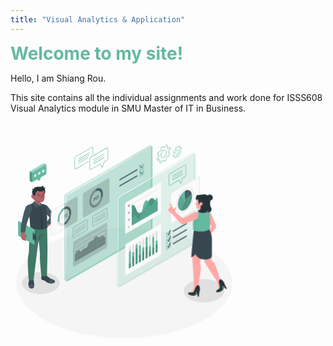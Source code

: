 ```yaml
---
title: "Visual Analytics & Application"
---
```


[**Welcome to my site!**]{style="color: #63B9A0;font-size:28px"}

Hello, I am Shiang Rou.

This site contains all the individual assignments and work done for ISSS608 Visual Analytics module in SMU Master of IT in Business.

<svg class="animated" id="freepik_stories-visual-data" xmlns="http://www.w3.org/2000/svg" viewBox="0 0 700 500" version="1.1" xmlns:xlink="http://www.w3.org/1999/xlink" xmlns:svgjs="http://svgjs.com/svgjs"><style>svg#freepik_stories-visual-data:not(.animated) .animable {opacity: 0;}svg#freepik_stories-visual-data.animated #freepik--screen-1--inject-15 {animation: 6s Infinite  linear floating;animation-delay: 0s;}            @keyframes floating {                0% {                    opacity: 1;                    transform: translateY(0px);                }                50% {                    transform: translateY(-10px);                }                100% {                    opacity: 1;                    transform: translateY(0px);                }            }        </style><g id="freepik--Floor--inject-15" class="animable" style="transform-origin: 252.63px 356.9px;"><g id="freepik--floor--inject-15" class="animable" style="transform-origin: 252.63px 356.9px;"><ellipse cx="252.63" cy="356.9" rx="240.08" ry="122.65" style="fill: rgb(245, 245, 245); transform-origin: 252.63px 356.9px;" id="eljbys0p7bqo8" class="animable"></ellipse></g></g><g id="freepik--Shadow--inject-15" class="animable" style="transform-origin: 250.176px 367.098px;"><path id="freepik--shadow--inject-15" d="M96.63,340.16c16.45,9.27,16.62,24.58.36,34.21s-42.78,9.9-59.24.64-16.63-24.59-.37-34.21S80.17,330.89,96.63,340.16Z" style="fill: rgb(224, 224, 224); transform-origin: 67.1856px 357.585px;" class="animable"></path><path id="freepik--shadow--inject-15" d="M461.65,356c17.72,10,17.9,26.47.4,36.83s-46.05,10.66-63.77.69-17.9-26.47-.4-36.83S443.94,346,461.65,356Z" style="fill: rgb(224, 224, 224); transform-origin: 429.965px 374.754px;" class="animable"></path></g><g id="freepik--Gears--inject-15" class="animable" style="transform-origin: 352.89px 70.3783px;"><g id="freepik--gears--inject-15" class="animable" style="transform-origin: 352.89px 70.3783px;"><path d="M334.19,90.89l-.22,0-2.21-.34a1.27,1.27,0,0,1-.88-.56,1.31,1.31,0,0,1-.13-1L332,84.85a1,1,0,0,0-.3-.86,8.94,8.94,0,0,1-.66-.71.35.35,0,0,0-.5-.1l-2.77,2.1a1.06,1.06,0,0,1-1,.19,1.08,1.08,0,0,1-.66-.79l-.75-3.13a2.25,2.25,0,0,1,.51-1.91l2.73-2.86a2.19,2.19,0,0,0,.48-1.17,19.12,19.12,0,0,1,.23-2.2.57.57,0,0,0-.34-.59l-1.75-.61a1.37,1.37,0,0,1-.77-.69,1.34,1.34,0,0,1,0-1l1.68-4.57a1.83,1.83,0,0,1,1.62-1.14l2.11,0a1.18,1.18,0,0,0,.87-.52c.45-.75.92-1.48,1.42-2.15a2.06,2.06,0,0,0,.32-1.19l-.41-3.1a2.33,2.33,0,0,1,.69-1.86l3.11-2.8a1,1,0,0,1,1.73.43l.9,2.4a.28.28,0,0,0,.14.16.32.32,0,0,0,.25,0,10.52,10.52,0,0,1,1.38-.56,1.69,1.69,0,0,0,.88-.75l1.8-4.05a1.67,1.67,0,0,1,1.72-.94l2.22.34a1.23,1.23,0,0,1,.87.56,1.26,1.26,0,0,1,.14,1l-1.22,4.1a1,1,0,0,0,.29.86,5.67,5.67,0,0,1,.67.71.36.36,0,0,0,.5.1l2.77-2.1a1,1,0,0,1,1.66.59l.76,3.13a2.24,2.24,0,0,1-.52,1.92L352,63.87a2.15,2.15,0,0,0-.48,1.17,18.73,18.73,0,0,1-.23,2.19.56.56,0,0,0,.34.59l1.75.62a1.33,1.33,0,0,1,.81,1.73l-1.69,4.56a1.83,1.83,0,0,1-1.61,1.15l-2.11,0a1.21,1.21,0,0,0-.87.53c-.45.75-.92,1.47-1.42,2.15a2,2,0,0,0-.32,1.19l.4,3.1a2.31,2.31,0,0,1-.68,1.86l-3.11,2.79a1,1,0,0,1-1.73-.42l-.9-2.41a.26.26,0,0,0-.14-.15.32.32,0,0,0-.25,0,12.11,12.11,0,0,1-1.38.56,1.7,1.7,0,0,0-.89.75l-1.79,4.05A1.69,1.69,0,0,1,334.19,90.89Zm-3.49-8.76a1.38,1.38,0,0,1,1.08.53,5.36,5.36,0,0,0,.56.6,1.94,1.94,0,0,1,.57,1.86l-1.21,4.1a.24.24,0,0,0,0,.22.23.23,0,0,0,.19.11l2.21.35a.7.7,0,0,0,.68-.37l1.8-4a2.66,2.66,0,0,1,1.47-1.29,8.32,8.32,0,0,0,1.26-.51,1.3,1.3,0,0,1,1-.05,1.26,1.26,0,0,1,.7.73l.9,2.4c0,.07,0,.1.06.1a.22.22,0,0,0,.09-.06L345.23,84a1.37,1.37,0,0,0,.37-1l-.4-3.11a2.93,2.93,0,0,1,.5-1.89c.47-.65.93-1.35,1.36-2.07a2.16,2.16,0,0,1,1.7-1l2.11,0a.84.84,0,0,0,.71-.5l1.69-4.57a.36.36,0,0,0,0-.27.34.34,0,0,0-.21-.18l-1.75-.62a1.54,1.54,0,0,1-1-1.67c.11-.71.18-1.41.22-2.09a3.13,3.13,0,0,1,.75-1.8L354,60.33a1.28,1.28,0,0,0,.27-1h0l-.75-3.13a.41.41,0,0,0,0-.09l-.08,0-2.77,2.1a1.32,1.32,0,0,1-1.86-.27,6.4,6.4,0,0,0-.56-.6,1.93,1.93,0,0,1-.57-1.86l1.21-4.1a.24.24,0,0,0,0-.22.25.25,0,0,0-.19-.11l-2.22-.34a.7.7,0,0,0-.67.37L344,55.17a2.64,2.64,0,0,1-1.47,1.28,11.08,11.08,0,0,0-1.26.51,1.26,1.26,0,0,1-1,0,1.21,1.21,0,0,1-.7-.72l-.9-2.41c0-.06,0-.09-.06-.09a.22.22,0,0,0-.09.06l-3.11,2.79a1.37,1.37,0,0,0-.37,1l.4,3.1a3,3,0,0,1-.5,1.9c-.47.65-.93,1.35-1.36,2.07a2.18,2.18,0,0,1-1.7,1l-2.12,0a.86.86,0,0,0-.7.5l-1.69,4.57a.39.39,0,0,0,0,.28.37.37,0,0,0,.21.18l1.75.61a1.57,1.57,0,0,1,1,1.68,19.27,19.27,0,0,0-.22,2.09,3.13,3.13,0,0,1-.75,1.8l-2.72,2.86a1.21,1.21,0,0,0-.27,1l.75,3.13a.19.19,0,0,0,0,.09l.08-.05,2.77-2.1A1.28,1.28,0,0,1,330.7,82.13Zm7-2.68a4.09,4.09,0,0,1-1.17-.17,4.32,4.32,0,0,1-2.78-3.36c-.93-3.84,1.15-9.51,4.63-12.64,1.94-1.74,4-2.44,5.72-1.91a4.32,4.32,0,0,1,2.79,3.36c.92,3.84-1.15,9.5-4.63,12.63h0A7.09,7.09,0,0,1,337.66,79.45Zm5.23-17.27A6.14,6.14,0,0,0,339,64c-3.24,2.91-5.18,8.14-4.34,11.67a3.35,3.35,0,0,0,2.12,2.65c1.37.42,3.1-.2,4.78-1.71,3.24-2.91,5.18-8.15,4.33-11.67a3.32,3.32,0,0,0-2.12-2.65A2.84,2.84,0,0,0,342.89,62.18Z" style="fill: rgb(99, 185, 160); transform-origin: 340.34px 70.3783px;" id="elyoyxupzmygs" class="animable"></path><path d="M366.49,79.32h-.15l-1.46-.22a.91.91,0,0,1-.63-.41.89.89,0,0,1-.09-.73l.8-2.7a.56.56,0,0,0-.17-.48,4,4,0,0,1-.45-.47.17.17,0,0,0-.22-.06l-1.82,1.38a.74.74,0,0,1-1.22-.43l-.49-2.06A1.55,1.55,0,0,1,361,71.8l1.79-1.88a1.36,1.36,0,0,0,.29-.72,12.75,12.75,0,0,1,.15-1.45.29.29,0,0,0-.17-.3l-1.15-.4a1,1,0,0,1-.55-.5,1,1,0,0,1,0-.74l1.11-3a1.28,1.28,0,0,1,1.13-.8l1.38,0a.74.74,0,0,0,.51-.31c.29-.49.61-1,.94-1.42a1.2,1.2,0,0,0,.19-.73l-.26-2a1.58,1.58,0,0,1,.48-1.28l2-1.84a.76.76,0,0,1,1.26.31l.59,1.58c.08.07.11.06.15.05a7.79,7.79,0,0,1,.92-.38,1.06,1.06,0,0,0,.53-.44l1.18-2.67a1.18,1.18,0,0,1,1.22-.66l1.45.22a.94.94,0,0,1,.63.41.89.89,0,0,1,.09.73l-.79,2.7a.56.56,0,0,0,.17.48,5,5,0,0,1,.44.47.16.16,0,0,0,.22.06l1.82-1.38a.78.78,0,0,1,.74-.14.76.76,0,0,1,.48.57l.49,2.06a1.54,1.54,0,0,1-.35,1.33l-1.79,1.88a1.3,1.3,0,0,0-.3.72,12.52,12.52,0,0,1-.15,1.45.29.29,0,0,0,.17.3l1.15.4a1,1,0,0,1,.55.5,1,1,0,0,1,0,.74l-1.11,3a1.28,1.28,0,0,1-1.13.8l-1.38,0a.72.72,0,0,0-.51.3c-.29.49-.61,1-.93,1.42a1.21,1.21,0,0,0-.2.73l.26,2a1.64,1.64,0,0,1-.47,1.29l-2,1.83a.8.8,0,0,1-.72.2.78.78,0,0,1-.55-.51l-.59-1.58c-.08-.07-.11-.06-.15,0a7,7,0,0,1-.91.38,1,1,0,0,0-.54.44l-1.18,2.67A1.18,1.18,0,0,1,366.49,79.32Zm-2.29-5.91a1,1,0,0,1,.77.38,2.69,2.69,0,0,0,.36.39,1.35,1.35,0,0,1,.39,1.3l-.79,2.69.07.12,1.46.23a.37.37,0,0,0,.36-.2L368,75.66a1.78,1.78,0,0,1,1-.88,7.67,7.67,0,0,0,.81-.33.9.9,0,0,1,.75,0,.88.88,0,0,1,.5.52l.59,1.58,2-1.84a.85.85,0,0,0,.22-.59l-.26-2a2,2,0,0,1,.34-1.3c.31-.43.61-.89.89-1.36a1.49,1.49,0,0,1,1.18-.69l1.39,0a.48.48,0,0,0,.39-.28l1.11-3a.16.16,0,0,0,0-.12.18.18,0,0,0-.09-.08l-1.15-.4a1.11,1.11,0,0,1-.7-1.19,13.07,13.07,0,0,0,.14-1.36,2.13,2.13,0,0,1,.52-1.24l1.79-1.87a.79.79,0,0,0,.16-.59h0l-.5-2.06-1.78,1.4a1,1,0,0,1-1.32-.19,4.59,4.59,0,0,0-.37-.39,1.35,1.35,0,0,1-.39-1.3l.8-2.69,0-.52-.06.4L374.52,53a.37.37,0,0,0-.36.2L373,55.81a1.84,1.84,0,0,1-1,.89,4.93,4.93,0,0,0-.81.33.93.93,0,0,1-.75,0,.88.88,0,0,1-.5-.52L369.31,55l-2,1.84a.85.85,0,0,0-.22.59l.27,2a2,2,0,0,1-.35,1.3c-.31.43-.61.89-.89,1.36a1.53,1.53,0,0,1-1.18.7l-1.39,0a.48.48,0,0,0-.39.28l-1.11,3a.16.16,0,0,0,0,.12.18.18,0,0,0,.09.08l1.15.4a1.11,1.11,0,0,1,.7,1.19,13.07,13.07,0,0,0-.14,1.36,2.16,2.16,0,0,1-.51,1.24l-1.8,1.87a.8.8,0,0,0-.16.6l.5,2,1.78-1.4A1,1,0,0,1,364.2,73.41Zm4.57-1.6a2.61,2.61,0,0,1-.79-.12,2.9,2.9,0,0,1-1.88-2.26c-.61-2.55.76-6.31,3.07-8.38A4.11,4.11,0,0,1,373,59.78,2.9,2.9,0,0,1,374.88,62c.62,2.55-.76,6.31-3.06,8.38h0A4.75,4.75,0,0,1,368.77,71.81Zm3.44-11.35a3.94,3.94,0,0,0-2.51,1.19c-2.11,1.89-3.38,5.3-2.82,7.59a2.12,2.12,0,0,0,1.34,1.69,3.38,3.38,0,0,0,3.06-1.11h0c2.11-1.89,3.38-5.3,2.83-7.59a2.14,2.14,0,0,0-1.35-1.69A2,2,0,0,0,372.21,60.46Z" style="fill: rgb(99, 185, 160); transform-origin: 370.515px 65.7657px;" id="ell3nm6yms6ha" class="animable"></path></g></g><g id="freepik--character-2--inject-15" class="animable" style="transform-origin: 58.3204px 255.17px;"><g id="freepik--Character--inject-15" class="animable" style="transform-origin: 58.3204px 255.17px;"><path d="M98.32,353.48a2.44,2.44,0,0,1-.54,2.66A13.38,13.38,0,0,1,88.67,358c-4.52-.54-7-1.81-8.77-3.19s-4.35-3.33-6.39-3.74a13,13,0,0,1-4.57-1.7c-.61-.54-.53-2.92-.53-2.92Z" style="fill: rgb(38, 50, 56); transform-origin: 83.4547px 352.304px;" id="elt9u9ytlzqqk" class="animable"></path><path d="M70.22,337.33a.72.72,0,0,0-.69.55c-.14.66-.29,2.56-.59,3.64a17.68,17.68,0,0,0-.44,5.78c.25,1.22,3.34,2.07,5.32,2.76a25.35,25.35,0,0,1,6.41,3.69A19.28,19.28,0,0,0,89.77,357c3.49,0,7.41-1.06,8.31-2.53,1.12-1.82.24-2.88-4.92-5.06-1-.42-4.42-2.27-5.59-2.94-3.17-1.82-6.31-4.35-7.77-7.57a1.79,1.79,0,0,0-.74-1,1.81,1.81,0,0,0-1-.09,8.79,8.79,0,0,0-2.48.69c-.7.3-1.68.65-1.67,1.46a2.66,2.66,0,0,0,.2.82c.06.17.11.39,0,.48s-.35,0-.48-.12a13.42,13.42,0,0,1-1.4-1.52,4.86,4.86,0,0,0-.81-.76,8.7,8.7,0,0,1-.89-.53C70.16,338.06,70.23,337.7,70.22,337.33Z" style="fill: rgb(55, 71, 79); transform-origin: 83.47px 347.165px;" id="eli22brtmrsv" class="animable"></path><path d="M80.23,353.75a33.34,33.34,0,0,0-2.82-1.92h0s6.08,3.37,8.54,1.84a1.89,1.89,0,0,0,.79-2.56c0-.38,3.21-2.36,4.75-2.52l2,.8c5.17,2.19,5.75,3.26,4.63,5.08-.9,1.47-3.74,2.62-8.25,2.62A19.8,19.8,0,0,1,80.23,353.75Z" style="fill: rgb(69, 90, 100); transform-origin: 88.0043px 352.84px;" id="elbsscbr5g6b" class="animable"></path><path d="M52.65,360.74a11.93,11.93,0,0,1-1,6.43c-.91,1.73-2.9,2.43-5,2.14s-4.94-1.32-5.8-3.67A14.14,14.14,0,0,1,40,359Z" style="fill: rgb(38, 50, 56); transform-origin: 46.3253px 364.187px;" id="elsf1ru8tllhk" class="animable"></path><path d="M42.14,341.33c-.85.14-.69,3.9-.77,7.69-.08,4.06-1.22,5.84-1.33,9.18-.12,3.81.28,5.47,2,7.61s7.09,3.9,9.26.41c1.77-2.84,1.53-5.79.93-9.53A85.55,85.55,0,0,1,51,347.15c-.15-2.83-.23-5.58-1-5.82,0,.41,0,.94,0,1.36s.07,1.84-.41,1.9a5.3,5.3,0,0,1-.12-1.06,1.19,1.19,0,0,0-.34-.88,1.68,1.68,0,0,0-1-.3,25,25,0,0,0-2.59-.13c-.43,0-.86,0-1.29.07a3.87,3.87,0,0,0-1.07.24.72.72,0,0,0-.42.42,1.3,1.3,0,0,0,0,.44,2.91,2.91,0,0,1,0,.78c0,.11-.09.26-.21.24s-.16-.12-.17-.21c0-.46,0-.79-.06-1.32,0-.25,0-.58,0-.83S42.15,341.57,42.14,341.33Z" style="fill: rgb(55, 71, 79); transform-origin: 46.3468px 354.765px;" id="elvjm0umxcal9" class="animable"></path><path d="M40.12,357.11c0,.55-.13,4.19,1,4.74s2-2.26,2-2.26a8.94,8.94,0,0,1,6.06-.15c.13.83,1,2.79,2,2.29s1-4.66,1-4.72c.56,3.59.74,6.45-1,9.21-2.17,3.49-7.55,1.73-9.26-.41s-2.1-3.8-2-7.61C40.06,357.82,40.08,357.46,40.12,357.11Z" style="fill: rgb(69, 90, 100); transform-origin: 46.2383px 362.605px;" id="elq0qrdnqsfbe" class="animable"></path><path d="M47.32,225.6A53.45,53.45,0,0,0,43.21,241C41.72,260.34,41,288.4,41,288.4c-.18,2-1.46,6.61-2.32,15.5-1,10.51,1.81,45.79,1.81,45.79s6.29,3.75,11.18-.52c0,0,5.68-48.93,7-59.38C59.8,280.68,63,261,63,261l2.47,30.16s-.35,8.2-.1,13.5c.28,6.17,3.29,36.58,3.29,36.58s8.64,2.93,12.5-1.22c0,0,.91-43.58,1-51,.26-14.55-.5-41.69-1-56.48Z" style="fill: rgb(99, 185, 160); transform-origin: 60.3388px 288.406px;" id="el4zwq2nz593c" class="animable"></path><g id="elvzdqavl7v0h"><path d="M47.32,225.6A53.45,53.45,0,0,0,43.21,241C41.72,260.34,41,288.4,41,288.4c-.18,2-1.46,6.61-2.32,15.5-1,10.51,1.81,45.79,1.81,45.79s6.29,3.75,11.18-.52c0,0,5.68-48.93,7-59.38C59.8,280.68,63,261,63,261l2.47,30.16s-.35,8.2-.1,13.5c.28,6.17,3.29,36.58,3.29,36.58s8.64,2.93,12.5-1.22c0,0,.91-43.58,1-51,.26-14.55-.5-41.69-1-56.48Z" style="opacity: 0.35; transform-origin: 60.3388px 288.406px;" class="animable"></path></g><g id="elnmubzdnmxpc"><path d="M63,261l1.35-9.28s7.84-1.05,11.39-4.39a12.88,12.88,0,0,1-9.24,5.84l-1.38,8.39-.1,26.1Z" style="opacity: 0.2; transform-origin: 69.37px 267.495px;" class="animable"></path></g><path d="M87,228.29l-5.72,6.36s-4.67-5.83-4.49-5.83,5.39-8.57,5.39-8.57Z" style="fill: rgb(177, 102, 104); transform-origin: 81.8925px 227.45px;" id="el81ahjyv9wlb" class="animable"></path><path d="M72.92,182.41c7.64,2.17,7.73,1.66,12.57,8.1,3.36,4.47,10.05,12.75,12,16.16,2.22,3.84,2.52,5.4.79,8.28S87,228.74,87,228.74c-2.3-1.8-4.84-3.47-6.13-6.71L87,211.79,74.34,198.73Z" style="fill: rgb(69, 90, 100); transform-origin: 86.1572px 205.575px;" id="elpm9545gsem" class="animable"></path><path d="M52,150.14a3.86,3.86,0,0,0-.46.09,2.12,2.12,0,0,0-1.13-2.39,2.28,2.28,0,0,0-2.94,1.21l3.21,1.47a4.46,4.46,0,0,0-2.45,2.08c-.87,1.81.28,5.66,1.46,10.41a68.13,68.13,0,0,0,2.58,8.81c.54,1.38,1.51,1.43,1.51,1.43V168.5l-.21-3.93s2.53-3.44,2.81-6.27c.35-3.63-.41-5.12-.41-5.12Z" style="fill: rgb(38, 50, 56); transform-origin: 51.9711px 160.463px;" id="ellty69d69u7b" class="animable"></path><path d="M69.42,146.06a8,8,0,1,0,8,8A8,8,0,0,0,69.42,146.06Z" style="fill: rgb(38, 50, 56); transform-origin: 69.42px 154.06px;" id="eldqg4lwrsric" class="animable"></path><path d="M53.69,163.94c-.95.83-1.72-1.3-2.52-2.13s-3.39-2-4.68.77,1.19,6.57,3.13,7.47a3,3,0,0,0,4.13-1.55v11.87c3,5.4,8.76,4.34,11.83,5.1.56-2.19,1-3.22.73-4.44l0-3.86a14.59,14.59,0,0,0,3.92.21c2.59-.41,4-2.54,4.75-5.35,1.25-4.51,1.51-12.08-.22-20.83-2.9-2.24-12.72-1.88-18.8,2C56.38,160.94,54.64,163.12,53.69,163.94Z" style="fill: rgb(177, 102, 104); transform-origin: 61.0605px 167.644px;" id="elz3q9fjlywf" class="animable"></path><path d="M64.51,162.08a1.22,1.22,0,1,1-1.21-1.21A1.21,1.21,0,0,1,64.51,162.08Z" style="fill: rgb(38, 50, 56); transform-origin: 63.29px 162.09px;" id="elx2odjbdu2v" class="animable"></path><path d="M73.71,161.62a1.22,1.22,0,1,1-1.21-1.21A1.21,1.21,0,0,1,73.71,161.62Z" style="fill: rgb(38, 50, 56); transform-origin: 72.49px 161.63px;" id="elv9o2s5jjyqj" class="animable"></path><path d="M66.29,177.17S60.51,176,58.48,175a6.64,6.64,0,0,1-2.8-2.75,9,9,0,0,0,1.6,3.25c1.48,1.89,9,3.26,9,3.26Z" style="fill: rgb(154, 74, 77); transform-origin: 60.985px 175.505px;" id="el734sqofuf14" class="animable"></path><path d="M76.71,145a2.89,2.89,0,0,1,0-.29,1,1,0,0,0-.19-.5c-.39-.41-1.17.61-1.45.85a10.31,10.31,0,0,1-.83.65,5.54,5.54,0,0,0-.78.46,8.19,8.19,0,0,0,0-2.92c-.12-.63-.3-2.11-1.09-2.27-.47-.09-.88.3-1.23.63-3.16,3-7.3,1.59-11.11,1.71-3.19.1-7,1.4-8.48,4.5-.66,1.42-.77,2.92.53,3.9.84.63,1.66.6,2.13,1.61.12.25.85,3.27.42,3.24a3.31,3.31,0,0,0,3.55-2.43c.08-.33.26-.93.33-1.27a.71.71,0,0,1,.91-.55c1,.21,1.6.6,2.51.86a18.39,18.39,0,0,0,8,.47A9.46,9.46,0,0,0,75,151,7.61,7.61,0,0,0,76.71,145Z" style="fill: rgb(38, 50, 56); transform-origin: 63.9305px 148.778px;" id="eln33jhvcmo5" class="animable"></path><path d="M62.84,158.65l-2.37,1.54a1.49,1.49,0,0,1,.43-2A1.37,1.37,0,0,1,62.84,158.65Z" style="fill: rgb(38, 50, 56); transform-origin: 61.5471px 159.077px;" id="elbe7nz4djx0w" class="animable"></path><path d="M64.58,169.6l3.92,1a2,2,0,0,1-2.43,1.51A2.11,2.11,0,0,1,64.58,169.6Z" style="fill: rgb(154, 74, 77); transform-origin: 66.5127px 170.884px;" id="eljcycgdfydd" class="animable"></path><path d="M66.8,172.18a2.1,2.1,0,0,0-2.08-1.87l-.17,0a2.06,2.06,0,0,0,1.52,1.8A1.82,1.82,0,0,0,66.8,172.18Z" style="fill: rgb(242, 143, 143); transform-origin: 65.675px 171.25px;" id="elknj8i4fhaee" class="animable"></path><path d="M74.71,159.45l-2.59-1.2a1.37,1.37,0,0,1,1.85-.73A1.5,1.5,0,0,1,74.71,159.45Z" style="fill: rgb(38, 50, 56); transform-origin: 73.4725px 158.421px;" id="elfiexqqbix4n" class="animable"></path><polygon points="67.39 160.41 68.08 168.2 72.12 166.76 67.39 160.41" style="fill: rgb(154, 74, 77); transform-origin: 69.755px 164.305px;" id="elu565238yujs" class="animable"></polygon><path d="M48.62,180.37A100.16,100.16,0,0,0,38,185.47s1.3,13.26,3.47,21.78c1.59,6.2,2.47,27.69,2.47,27.69a49.37,49.37,0,0,0,22.39,3.58,45.2,45.2,0,0,0,15.12-3.47s.5-13.51-.46-30.41c-.71-12.44-1.18-19-4.2-20.81-1.8-1.09-9.51-2.93-9.51-2.93a13.65,13.65,0,0,1-1.67,4.57C62.87,184.1,48.62,180.37,48.62,180.37Z" style="fill: rgb(55, 71, 79); transform-origin: 59.7901px 209.511px;" id="elpsywb9rvjdq" class="animable"></path><path d="M68,238.38c.64-.06,1.26-.14,1.86-.22.79-8.94,1.8-30.18-4.25-52.69C65.58,185.47,70.67,212,68,238.38Z" style="fill: rgb(38, 50, 56); transform-origin: 68.0345px 211.925px;" id="elkjuuuzmk1u" class="animable"></path><path d="M65.58,185.47c2.29-1.51,4.16,2.31,4.55,1.72s-2-9-3.83-9.46V181A26.89,26.89,0,0,1,65.58,185.47Z" style="fill: rgb(69, 90, 100); transform-origin: 67.8761px 182.491px;" id="elvh6hli8kkn7" class="animable"></path><path d="M53.75,175.35v.93c.18.89,1.92,2.94,6.32,4.92s5.51,4.27,5.51,4.27-1-.59-2.77.44-3.7,3.91-4.65,3.89-3.89-3.3-6.38-5.92c-2.1-2.19-3.16-3.51-3.16-3.51S52,175.37,53.75,175.35Z" style="fill: rgb(69, 90, 100); transform-origin: 57.1px 182.575px;" id="elxvv2nmk4e7e" class="animable"></path><path d="M54.18,240.36v29.88a.62.62,0,0,1-.24.56l-1.35.78a.38.38,0,0,1-.21.05.89.89,0,0,1-.39-.11L18.12,252a1.94,1.94,0,0,1-.87-1.52V220.6a.62.62,0,0,1,.24-.56l.06,0h0l1.27-.75a.51.51,0,0,1,.22-.06.92.92,0,0,1,.39.12l17.76,10.24,2.1,1.21s2.58,1.49,3.14,1.8l.08.05,10.78,6.22a1,1,0,0,1,.18.13,1.78,1.78,0,0,1,.44.53A1.74,1.74,0,0,1,54.18,240.36Z" style="fill: rgb(99, 185, 160); transform-origin: 35.715px 245.43px;" id="el9h4bq29qk6i" class="animable"></path><g id="el3dto5f0r9f7"><path d="M53.93,239.5l-1.31.76h0l-.13-.2a2,2,0,0,0-.31-.33.68.68,0,0,0-.18-.13l-10.77-6.21c-.27-.16-2.7-1.56-3.19-1.83l-1.3-.75L18.14,220.09a.61.61,0,0,0-.57-.08l1.27-.75a.51.51,0,0,1,.22-.06.77.77,0,0,1,.39.12l17.76,10.24,2.1,1.21s2.58,1.49,3.14,1.8l.08.05,10.78,6.22a1,1,0,0,1,.18.13A1.78,1.78,0,0,1,53.93,239.5Z" style="fill: rgb(255, 255, 255); opacity: 0.5; transform-origin: 35.75px 229.73px;" class="animable"></path></g><path d="M17.26,220.59v29.85a1.94,1.94,0,0,0,.87,1.52l34,19.61a.52.52,0,0,0,.78-.45v-30a1.75,1.75,0,0,0-.26-.86,1.83,1.83,0,0,0-.61-.65l-10.78-6.23L38,231.56,18.14,220.09a.65.65,0,0,0-.57-.09l0,0h0A.64.64,0,0,0,17.26,220.59Z" style="fill: rgb(99, 185, 160); transform-origin: 35.0843px 245.805px;" id="el0a8g8ah40z5" class="animable"></path><path d="M52.62,240.26h0l-.13-.2A1.43,1.43,0,0,1,52.62,240.26Z" style="fill: rgb(99, 185, 160); transform-origin: 52.555px 240.16px;" id="eldid2fbznrx8" class="animable"></path><g id="elltckyn8ihm"><path d="M52.55,271.6h0L54,270.8a.66.66,0,0,0,.23-.56V240.36a1.79,1.79,0,0,0-.26-.87l-1.31.77h0a1.75,1.75,0,0,1,.26.86v30A.52.52,0,0,1,52.55,271.6Z" style="opacity: 0.2; transform-origin: 53.3912px 255.545px;" class="animable"></path></g><path d="M25.8,222.78c7.26-29.67,11-38.77,19.81-38.66,2.57,3.08-.14,12.65-1.84,17.3,0,0-7.8,19.05-9.25,25.86-1.27,6-2.71,13.49-2.62,18.63a3.72,3.72,0,0,0,1,2.44c1.65,1.79,1.66,3.24,2.73,5.22.84,1.56,1.76,2.14,1.5,2.49a2,2,0,0,1-2.72.2,9.92,9.92,0,0,1-2.06-2A23,23,0,0,0,34,261.1l1.85,1.06s-.57,1.92-5,.64c-5-1.44-6.84-2.07-7.37-10.6a66.49,66.49,0,0,1-.09-9.44C24.09,234.66,24.63,227.55,25.8,222.78Z" style="fill: rgb(177, 102, 104); transform-origin: 34.9658px 223.68px;" id="elk7vruw0wte" class="animable"></path><path d="M45.83,181.6s-8.89,2.06-11,5.32c-2.46,3.77-3.4,8.63-7.54,23.35a127.92,127.92,0,0,0-4.71,33.91s5.18,2.42,10-.35c0,0,2.12-12.8,4-19.61s7.9-21.57,7.9-21.57S49.19,191.84,45.83,181.6Z" style="fill: rgb(69, 90, 100); transform-origin: 34.8095px 213.379px;" id="elag2idvziqh" class="animable"></path><path d="M54.8,265c.41.25.59-.51.68-1.64l0-2.07s1.58,1.42,2-3.38c.43-5.28-1.93-6.25-1.93-6.25s0-.88,0-2.61-.37-2.16-.77-2.46l-.6-.3v18.34S54.4,264.73,54.8,265Z" style="fill: rgb(55, 71, 79); transform-origin: 55.8562px 255.669px;" id="elldlvfhq138i" class="animable"></path><path d="M52.87,262.37c0-1.57-.15-2.51-1.16-3.12s-1.65-.95-1.65-.95l-.3-9.73S51.43,249.69,52,250s.9-1.65.87-2.24l1.36.63.16,15Z" style="fill: rgb(55, 71, 79); transform-origin: 52.075px 255.575px;" id="elge6fm0a5yfc" class="animable"></path><path d="M49.58,261.43l1.19.71c.66.4.95-1.62.65-4.51l.28-6.42c-.3-2.89-.34-5.53-1-5.93l-1.19-.71Z" style="fill: rgb(55, 71, 79); transform-origin: 50.605px 253.38px;" id="elxucdpk2tp7r" class="animable"></path></g></g><g id="freepik--screen-1--inject-15" class="animable animator-active" style="transform-origin: 202.535px 202.519px;"><g id="freepik--screen-2--inject-15" class="animable" style="transform-origin: 202.535px 202.519px;"><g id="freepik--screen-2--inject-15" class="animable" style="transform-origin: 217.61px 202.519px;"><g id="eloclcz1na47"><path d="M315.5,56.19a2.79,2.79,0,0,0-1.22-2.62h0l-3.15-1.8h0a2.76,2.76,0,0,0-2.88.25L123.72,158.54a8.88,8.88,0,0,0-4,7V348.86a2.81,2.81,0,0,0,1.2,2.61h0l3.22,1.84h0A2.84,2.84,0,0,0,127,353L311.49,246.51a8.88,8.88,0,0,0,4-7Z" style="fill: rgb(99, 185, 160); opacity: 0.4; transform-origin: 217.61px 202.519px;" class="animable"></path></g><g id="elbhbvsaffg66"><path d="M315.5,56.19V239.55a8.87,8.87,0,0,1-4,7L127,353c-2,1.15-3.61.45-3.94-1.52a3.65,3.65,0,0,0,.7-.33L308.25,244.66a8.88,8.88,0,0,0,4-7V54.34a4,4,0,0,0-.07-.8C314.07,52.84,315.5,53.91,315.5,56.19Z" style="fill: rgb(99, 185, 160); opacity: 0.4; transform-origin: 219.28px 203.441px;" class="animable"></path></g><path d="M311.48,53.87,267.87,79.52,224.17,105,180.4,130.4l-21.9,12.67-21.93,12.62-5.48,3.15-2.74,1.58c-.43.26-1,.53-1.32.78a6.67,6.67,0,0,0-1.08.92,8.28,8.28,0,0,0-2.3,5.19v6.31l0,25.3-.14,50.6c-.08,33.73-.31,67.46-.52,101.19-.21-33.73-.44-67.46-.52-101.19l-.15-50.6,0-25.3v-6.33a9.64,9.64,0,0,1,2.67-6.15,8.53,8.53,0,0,1,1.32-1.13c.52-.34.93-.55,1.4-.83l2.73-1.58,5.47-3.18,21.89-12.68,21.93-12.62,43.86-25.22,43.94-25.09Z" style="fill: rgb(255, 255, 255); transform-origin: 216.9px 202.29px;" id="el45t65ojkmnr" class="animable"></path></g><g id="freepik--Chart--inject-15" class="animable" style="transform-origin: 176.935px 272.045px;"><g id="elywxnu6wtw0m"><path d="M141.51,264.38l70.84-40.9c1.42-.81,2.56-.15,2.56,1.48v50.32a5.64,5.64,0,0,1-2.56,4.43l-70.83,40.9c-1.42.81-2.56.15-2.56-1.48V268.81A5.66,5.66,0,0,1,141.51,264.38Z" style="opacity: 0.15; transform-origin: 176.935px 272.045px;" class="animable"></path></g><path d="M143,274.36a.27.27,0,0,1-.22-.13.25.25,0,0,1,.1-.35l67.67-39.07a.26.26,0,0,1,.35.09.25.25,0,0,1-.1.35l-67.67,39.07A.2.2,0,0,1,143,274.36Z" style="fill: rgb(250, 250, 250); transform-origin: 176.84px 254.568px;" id="el3hlkzn6b0mj" class="animable"></path><path d="M143,283.42a.27.27,0,0,1-.22-.13.25.25,0,0,1,.1-.35l67.67-39.07a.26.26,0,0,1,.35.09.25.25,0,0,1-.1.35l-67.67,39.07A.28.28,0,0,1,143,283.42Z" style="fill: rgb(250, 250, 250); transform-origin: 176.84px 263.628px;" id="el54qkzop9rdc" class="animable"></path><path d="M143,292.48a.27.27,0,0,1-.22-.13.25.25,0,0,1,.1-.35l67.67-39.07a.26.26,0,0,1,.35.09.25.25,0,0,1-.1.35l-67.67,39.07A.2.2,0,0,1,143,292.48Z" style="fill: rgb(250, 250, 250); transform-origin: 176.84px 272.688px;" id="elf2vm0bb7rpu" class="animable"></path><path d="M143,301.54a.27.27,0,0,1-.22-.13.25.25,0,0,1,.1-.35L210.55,262a.26.26,0,0,1,.35.09.25.25,0,0,1-.1.35L143.13,301.5A.28.28,0,0,1,143,301.54Z" style="fill: rgb(250, 250, 250); transform-origin: 176.84px 281.753px;" id="el86w6qvfxras" class="animable"></path><path d="M143,310.61a.27.27,0,0,1-.23-.14.28.28,0,0,1,.1-.37L210.54,271a.27.27,0,1,1,.27.47l-67.67,39.07A.23.23,0,0,1,143,310.61Z" style="fill: rgb(250, 250, 250); transform-origin: 176.842px 290.787px;" id="el616n5t4yvkh" class="animable"></path><g id="elm3rewbhclff"><path d="M210.67,256.84l-3.94-3.8c-1.44-1.4-3.65-.69-5.5,1.76l-.12.16c-2,2.61-4.32,3.22-5.74,1.49l-1.68-2c-1.72-2.09-4.74-.71-6.75,3.09l-1.45,2.73c-1.46,2.76-3.52,4.34-5.23,4h0c-2-.36-4.42,1.83-5.84,5.31l-2.26,5.55c-1.27,3.12-3.38,5.25-5.28,5.34l-2,.09a5.14,5.14,0,0,0-3.47,2.19l-2.15,2.68c-2.11,2.61-4.56,2.94-5.86.78l-.09-.16c-1.9-3.17-6-.84-7.89,4.5l-2.4,6.66v13.07l67.67-39.07Z" style="opacity: 0.3; transform-origin: 176.855px 281.305px;" class="animable"></path></g><path d="M143,297.44h-.08a.26.26,0,0,1-.16-.33l2.4-6.66c1.23-3.44,3.48-5.88,5.58-6.09a2.84,2.84,0,0,1,2.77,1.54l.09.16a2.4,2.4,0,0,0,1.9,1.3c1.13.07,2.4-.69,3.54-2.1l2.15-2.68a5.37,5.37,0,0,1,3.66-2.29l2-.09c1.79-.08,3.82-2.16,5-5.18l2.26-5.55c1.47-3.61,4-5.86,6.12-5.46,1.6.3,3.56-1.23,5-3.89l1.44-2.73c1.3-2.45,3.07-4,4.74-4.18a2.69,2.69,0,0,1,2.44,1.05l1.68,2a2.22,2.22,0,0,0,1.75.88h.05c1.14,0,2.42-.89,3.54-2.36l.12-.17a5.67,5.67,0,0,1,3.77-2.56,2.68,2.68,0,0,1,2.11.78l3.94,3.8a.25.25,0,1,1-.35.37l-3.95-3.8a2.12,2.12,0,0,0-1.71-.63,5.16,5.16,0,0,0-3.4,2.35l-.12.16c-1.23,1.63-2.63,2.54-3.94,2.57a2.76,2.76,0,0,1-2.21-1.06l-1.68-2a2.17,2.17,0,0,0-2-.87c-1.5.15-3.11,1.61-4.33,3.91l-1.45,2.73c-1.52,2.86-3.67,4.5-5.51,4.16s-4.2,1.82-5.55,5.14l-2.26,5.55c-1.33,3.25-3.49,5.41-5.5,5.5l-2,.09a4.91,4.91,0,0,0-3.28,2.11l-2.15,2.67c-1.27,1.57-2.69,2.39-4,2.29a2.9,2.9,0,0,1-2.3-1.54l-.09-.16a2.34,2.34,0,0,0-2.28-1.3c-1.91.19-4,2.5-5.15,5.76l-2.39,6.65A.26.26,0,0,1,143,297.44Z" style="fill: rgb(69, 90, 100); transform-origin: 176.818px 274.741px;" id="el4rb94o6v68o" class="animable"></path><path d="M204.31,275.2a.26.26,0,0,1-.25-.26V273.4a.26.26,0,0,1,.25-.26.26.26,0,0,1,.26.26v1.54A.26.26,0,0,1,204.31,275.2Zm0-3.08a.26.26,0,0,1-.25-.26v-1.54a.26.26,0,0,1,.25-.26.26.26,0,0,1,.26.26v1.54A.26.26,0,0,1,204.31,272.12Zm0-3.08a.26.26,0,0,1-.25-.26v-1.54a.26.26,0,0,1,.25-.26.26.26,0,0,1,.26.26v1.54A.26.26,0,0,1,204.31,269Zm0-3.08a.26.26,0,0,1-.25-.26v-1.54a.26.26,0,0,1,.25-.26.26.26,0,0,1,.26.26v1.54A.26.26,0,0,1,204.31,266Zm0-3.08a.26.26,0,0,1-.25-.26v-1.54a.26.26,0,0,1,.25-.26.26.26,0,0,1,.26.26v1.54A.26.26,0,0,1,204.31,262.88Zm0-3.08a.26.26,0,0,1-.25-.26V258a.26.26,0,0,1,.25-.26.26.26,0,0,1,.26.26v1.54A.26.26,0,0,1,204.31,259.8Zm0-3.08a.26.26,0,0,1-.25-.26v-1.54a.26.26,0,0,1,.25-.26.26.26,0,0,1,.26.26v1.54A.26.26,0,0,1,204.31,256.72Zm0-3.08a.26.26,0,0,1-.25-.26v-.95a.26.26,0,0,1,.25-.26.26.26,0,0,1,.26.26v.95A.26.26,0,0,1,204.31,253.64Z" style="fill: rgb(99, 185, 160); transform-origin: 204.317px 263.685px;" id="elhrk27lkzqhe" class="animable"></path><path d="M176.84,291.06a.26.26,0,0,1-.26-.26v-1.54a.26.26,0,0,1,.52,0v1.54A.26.26,0,0,1,176.84,291.06Zm0-3.08a.26.26,0,0,1-.26-.26v-1.54a.26.26,0,0,1,.52,0v1.54A.26.26,0,0,1,176.84,288Zm0-3.08a.26.26,0,0,1-.26-.26V283.1a.26.26,0,0,1,.52,0v1.54A.26.26,0,0,1,176.84,284.9Zm0-3.08a.26.26,0,0,1-.26-.26V280a.26.26,0,0,1,.52,0v1.54A.26.26,0,0,1,176.84,281.82Zm0-3.08a.26.26,0,0,1-.26-.26v-1.54a.26.26,0,0,1,.52,0v1.54A.26.26,0,0,1,176.84,278.74Zm0-3.08a.26.26,0,0,1-.26-.26v-1.54a.26.26,0,0,1,.52,0v1.54A.26.26,0,0,1,176.84,275.66Zm0-3.08a.26.26,0,0,1-.26-.26v-1.54a.26.26,0,0,1,.52,0v1.54A.26.26,0,0,1,176.84,272.58Zm0-3.08a.26.26,0,0,1-.26-.26V267.7a.26.26,0,0,1,.52,0v1.54A.26.26,0,0,1,176.84,269.5Zm0-3.08a.26.26,0,0,1-.26-.26v-.42a.26.26,0,0,1,.52,0v.42A.26.26,0,0,1,176.84,266.42Z" style="fill: rgb(99, 185, 160); transform-origin: 176.84px 278.27px;" id="elhpm0n3wfoyh" class="animable"></path><path d="M163.1,299a.25.25,0,0,1-.25-.26v-1.54a.25.25,0,0,1,.25-.25.26.26,0,0,1,.26.25v1.54A.26.26,0,0,1,163.1,299Zm0-3.08a.25.25,0,0,1-.25-.26v-1.54a.25.25,0,0,1,.25-.25.26.26,0,0,1,.26.25v1.54A.26.26,0,0,1,163.1,295.91Zm0-3.08a.25.25,0,0,1-.25-.26V291a.25.25,0,0,1,.25-.25.26.26,0,0,1,.26.25v1.54A.26.26,0,0,1,163.1,292.83Zm0-3.08a.25.25,0,0,1-.25-.26V288a.25.25,0,0,1,.25-.25.26.26,0,0,1,.26.25v1.54A.26.26,0,0,1,163.1,289.75Zm0-3.08a.25.25,0,0,1-.25-.26v-1.54a.25.25,0,0,1,.25-.25.26.26,0,0,1,.26.25v1.54A.26.26,0,0,1,163.1,286.67Zm0-3.08a.25.25,0,0,1-.25-.26v-1.54a.25.25,0,0,1,.25-.25.26.26,0,0,1,.26.25v1.54A.26.26,0,0,1,163.1,283.59Z" style="fill: rgb(99, 185, 160); transform-origin: 163.106px 290.275px;" id="el80e1slsifm" class="animable"></path><path d="M149.37,306.92a.25.25,0,0,1-.26-.25v-1.54a.26.26,0,1,1,.51,0v1.54A.25.25,0,0,1,149.37,306.92Zm0-3.08a.25.25,0,0,1-.26-.25v-1.54a.26.26,0,1,1,.51,0v1.54A.25.25,0,0,1,149.37,303.84Zm0-3.08a.25.25,0,0,1-.26-.25V299a.26.26,0,1,1,.51,0v1.54A.25.25,0,0,1,149.37,300.76Zm0-3.08a.25.25,0,0,1-.26-.25v-1.54a.26.26,0,1,1,.51,0v1.54A.25.25,0,0,1,149.37,297.68Zm0-3.08a.25.25,0,0,1-.26-.25v-1.54a.26.26,0,1,1,.51,0v1.54A.25.25,0,0,1,149.37,294.6Zm0-3.08a.25.25,0,0,1-.26-.25v-1.54a.26.26,0,1,1,.51,0v1.54A.25.25,0,0,1,149.37,291.52Zm0-3.08a.25.25,0,0,1-.26-.25v-1.54a.26.26,0,1,1,.51,0v1.54A.25.25,0,0,1,149.37,288.44Zm0-3.09a.24.24,0,0,1-.26-.25v0a.26.26,0,1,1,.51,0A.27.27,0,0,1,149.37,285.35Z" style="fill: rgb(99, 185, 160); transform-origin: 149.365px 295.855px;" id="elsi5fv70m4b" class="animable"></path><path d="M190.58,283.13a.26.26,0,0,1-.26-.26v-1.54a.26.26,0,0,1,.51,0v1.54A.26.26,0,0,1,190.58,283.13Zm0-3.08a.26.26,0,0,1-.26-.26v-1.54a.26.26,0,0,1,.51,0v1.54A.26.26,0,0,1,190.58,280.05Zm0-3.08a.26.26,0,0,1-.26-.26v-1.54a.26.26,0,0,1,.51,0v1.54A.26.26,0,0,1,190.58,277Zm0-3.08a.26.26,0,0,1-.26-.26v-1.54a.26.26,0,0,1,.51,0v1.54A.26.26,0,0,1,190.58,273.89Zm0-3.08a.26.26,0,0,1-.26-.26V269a.26.26,0,0,1,.51,0v1.54A.26.26,0,0,1,190.58,270.81Zm0-3.08a.26.26,0,0,1-.26-.26v-1.54a.26.26,0,0,1,.51,0v1.54A.26.26,0,0,1,190.58,267.73Zm0-3.08a.26.26,0,0,1-.26-.26v-1.54a.26.26,0,0,1,.51,0v1.54A.26.26,0,0,1,190.58,264.65Zm0-3.08a.26.26,0,0,1-.26-.26v-1.54a.26.26,0,0,1,.51,0v1.54A.26.26,0,0,1,190.58,261.57Zm0-3.08a.26.26,0,0,1-.26-.26v-1.54a.26.26,0,0,1,.51,0v1.54A.26.26,0,0,1,190.58,258.49Zm0-3.08a.26.26,0,0,1-.26-.26v-1.51a.26.26,0,1,1,.51,0v1.51A.26.26,0,0,1,190.58,255.41Z" style="fill: rgb(99, 185, 160); transform-origin: 190.575px 268.23px;" id="elwwcrtrej5yp" class="animable"></path><path d="M204.93,252.07c0-.53-.27-.8-.62-.6a1.66,1.66,0,0,0-.62,1.32c0,.53.28.8.62.6A1.63,1.63,0,0,0,204.93,252.07Z" style="fill: rgb(224, 224, 224); transform-origin: 204.31px 252.43px;" id="elmq4ms8a8lb" class="animable"></path><path d="M191.2,253.28c0-.53-.28-.8-.62-.6A1.63,1.63,0,0,0,190,254c0,.53.28.79.63.6A1.66,1.66,0,0,0,191.2,253.28Z" style="fill: rgb(224, 224, 224); transform-origin: 190.6px 253.638px;" id="el79m2pcjzrcj" class="animable"></path><path d="M177.46,265.38c0-.53-.28-.8-.62-.6a1.66,1.66,0,0,0-.62,1.32c0,.52.28.79.62.59A1.62,1.62,0,0,0,177.46,265.38Z" style="fill: rgb(224, 224, 224); transform-origin: 176.84px 265.735px;" id="elrtepgezt2x" class="animable"></path><path d="M163.72,280.8c0-.53-.27-.8-.62-.6a1.64,1.64,0,0,0-.62,1.31c0,.53.28.8.62.6A1.62,1.62,0,0,0,163.72,280.8Z" style="fill: rgb(224, 224, 224); transform-origin: 163.1px 281.155px;" id="elm9u6juci508" class="animable"></path><path d="M150,284.72c0-.53-.28-.8-.62-.6a1.63,1.63,0,0,0-.63,1.32c0,.53.28.8.63.6A1.66,1.66,0,0,0,150,284.72Z" style="fill: rgb(224, 224, 224); transform-origin: 149.375px 285.08px;" id="el84im22ajn7b" class="animable"></path></g><g id="freepik--check-list--inject-15" class="animable" style="transform-origin: 269.07px 117.52px;"><path d="M287.84,106.92a.54.54,0,0,1-.27-.07.52.52,0,0,1-.26-.45V97.16a.5.5,0,0,1,.27-.45l8-4.62a.51.51,0,0,1,.53,0,.53.53,0,0,1,.26.46v9.23a.54.54,0,0,1-.26.46l-8,4.61A.48.48,0,0,1,287.84,106.92Zm.53-9.45v8l6.94-4v-8Z" style="fill: rgb(99, 185, 160); transform-origin: 291.84px 99.4681px;" id="elpdl616r8obq" class="animable"></path><path id="freepik--Check--inject-15" d="M286.92,95.77c.38-.37.71-.33.92-.08l3.67,4.49L293,97.13c.24-.53.53-.66.88-.52s.34.54.21.83l-1.89,4c-.18.39-.26.52-.52.57s-.61-.25-.74-.4l-4-4.93A.62.62,0,0,1,286.92,95.77Z" style="fill: rgb(69, 90, 100); transform-origin: 290.452px 98.7564px;" class="animable"></path><path d="M281.05,104.31l-38,21.94a2.74,2.74,0,0,0-1.28,2.13c0,.77.57,1.06,1.28.65l38-21.94a2.74,2.74,0,0,0,1.27-2.13C282.32,104.2,281.75,103.9,281.05,104.31Z" style="fill: rgb(69, 90, 100); transform-origin: 262.045px 116.671px;" id="eln114uscozi" class="animable"></path><path d="M287.84,120.77a.48.48,0,0,1-.26-.07.52.52,0,0,1-.27-.46V111a.53.53,0,0,1,.27-.46l8-4.61a.51.51,0,0,1,.53,0,.52.52,0,0,1,.26.45v9.24a.51.51,0,0,1-.26.45l-8,4.62A.48.48,0,0,1,287.84,120.77Zm.53-9.45v8l6.94-4v-8Z" style="fill: rgb(99, 185, 160); transform-origin: 291.84px 113.313px;" id="el39zth6nn2f7" class="animable"></path><path id="freepik--check--inject-15" d="M286.92,109.67c.38-.36.71-.33.92-.08l3.67,4.49,1.46-3c.24-.53.53-.67.88-.52s.34.53.21.83l-1.89,4c-.18.39-.26.52-.52.58s-.61-.26-.74-.41l-4-4.93A.62.62,0,0,1,286.92,109.67Z" style="fill: rgb(69, 90, 100); transform-origin: 290.415px 112.689px;" class="animable"></path><path d="M281.05,118.12l-38,21.93a2.76,2.76,0,0,0-1.28,2.14c0,.76.57,1.06,1.28.65l38-21.94a2.76,2.76,0,0,0,1.27-2.13C282.32,118,281.75,117.71,281.05,118.12Z" style="fill: rgb(69, 90, 100); transform-origin: 262.045px 130.479px;" id="elodici18spu" class="animable"></path></g><g id="freepik--chart--inject-15" class="animable" style="transform-origin: 190.22px 168.078px;"><g id="elca8x8c67004"><g style="opacity: 0.15; transform-origin: 190.22px 168.078px;" class="animable"><path d="M216.17,125.19l-51.9,30a8.11,8.11,0,0,0-3.67,6.37v47.29c0,2.34,1.64,3.29,3.67,2.12l51.9-30a8.13,8.13,0,0,0,3.67-6.37V127.31C219.84,125,218.2,124,216.17,125.19Z" id="el7h3x4j86bmp" class="animable" style="transform-origin: 190.22px 168.078px;"></path></g></g><path d="M196.84,161.66s.09,0,.13,0a.18.18,0,0,1,.06.15v.65a.42.42,0,0,1-.06.21.28.28,0,0,1-.13.15l-2.19,1.26,1.62,4a.22.22,0,0,1,0,.1.42.42,0,0,1-.06.21.39.39,0,0,1-.13.15l-.58.33c-.06,0-.1,0-.13,0a.41.41,0,0,1-.07-.11l-1.62-4c0-.09-.06-.16-.08-.21a.52.52,0,0,1,0-.18v-.61a.39.39,0,0,1,.06-.2.28.28,0,0,1,.13-.15Z" style="fill: rgb(69, 90, 100); transform-origin: 195.311px 165.265px;" id="elcksjwn2jfki" class="animable"></path><path d="M189.4,167.37a3.75,3.75,0,0,1,.32-1,3.38,3.38,0,0,1,.57-.86,3.27,3.27,0,0,1,.86-.68,1.81,1.81,0,0,1,.86-.3.8.8,0,0,1,.57.21,1.44,1.44,0,0,1,.32.63,6,6,0,0,1,.12.94c0,.23,0,.49,0,.79s0,.57,0,.81a9.21,9.21,0,0,1-.12,1.07,4.68,4.68,0,0,1-.32,1,3.78,3.78,0,0,1-.57.86,3.52,3.52,0,0,1-.86.69,2.06,2.06,0,0,1-.86.3.69.69,0,0,1-.57-.2,1.15,1.15,0,0,1-.32-.61,4.2,4.2,0,0,1-.12-.93c0-.11,0-.24,0-.38v-.87c0-.15,0-.28,0-.4A6.26,6.26,0,0,1,189.4,167.37Zm2.69.27c0-.28,0-.54,0-.77a1.57,1.57,0,0,0-.24-.9c-.14-.16-.37-.15-.69,0a1.56,1.56,0,0,0-.7.76,3.91,3.91,0,0,0-.24,1.18c0,.24,0,.5,0,.78s0,.54,0,.78a1.7,1.7,0,0,0,.24.89c.14.17.37.15.7,0a1.65,1.65,0,0,0,.69-.77,3.28,3.28,0,0,0,.24-1.17C192.09,168.19,192.09,167.93,192.09,167.64Z" style="fill: rgb(69, 90, 100); transform-origin: 191.15px 168.182px;" id="el89raibs4hiv" class="animable"></path><path d="M188,166.82a.47.47,0,0,1,.32.08.56.56,0,0,1,.2.25,1.51,1.51,0,0,1,.08.38c0,.16,0,.33,0,.51s0,.36,0,.52a2.89,2.89,0,0,1-.08.47,2.22,2.22,0,0,1-.2.48,2,2,0,0,1-.76.8,1.07,1.07,0,0,1-.45.16.45.45,0,0,1-.31-.08.54.54,0,0,1-.2-.26,1.34,1.34,0,0,1-.08-.37c0-.16,0-.33,0-.51s0-.35,0-.52a2.89,2.89,0,0,1,.08-.47,2.22,2.22,0,0,1,.2-.48,2.26,2.26,0,0,1,.31-.45,2,2,0,0,1,.45-.36A.92.92,0,0,1,188,166.82Zm.21,6,0,0s0,0,0,0a.34.34,0,0,1,0,.17.34.34,0,0,1-.12.12l-.42.24a.21.21,0,0,1-.15,0,.3.3,0,0,1-.1-.07L184,169.38s0,0,0,0v-.05a.31.31,0,0,1,.16-.28l.42-.24a.24.24,0,0,1,.15,0,.3.3,0,0,1,.1.07Zm-.93-3.31c0,.06.15.05.28,0a.65.65,0,0,0,.28-.29,1.12,1.12,0,0,0,.09-.36s0-.11,0-.19v-.5c0-.08,0-.13,0-.17a.44.44,0,0,0-.09-.26c-.05-.06-.15-.05-.28,0a.65.65,0,0,0-.28.29,1.12,1.12,0,0,0-.09.37s0,.1,0,.18v.5c0,.08,0,.14,0,.17A.44.44,0,0,0,187.27,169.54ZM185,171.81a.48.48,0,0,1,.32.08.51.51,0,0,1,.19.26,1,1,0,0,1,.08.38c0,.15,0,.32,0,.5s0,.36,0,.53a1.71,1.71,0,0,1-.08.47,1.92,1.92,0,0,1-.19.48,2.24,2.24,0,0,1-.32.44,1.51,1.51,0,0,1-.44.35,1.1,1.1,0,0,1-.45.17.51.51,0,0,1-.31-.08.59.59,0,0,1-.2-.26,1.42,1.42,0,0,1-.08-.38c0-.15,0-.32,0-.5s0-.36,0-.52a3,3,0,0,1,.08-.48,2.45,2.45,0,0,1,.2-.48,2.26,2.26,0,0,1,.31-.45,2,2,0,0,1,.45-.36A1,1,0,0,1,185,171.81Zm-.72,2.73c.05.05.14.05.28,0a.7.7,0,0,0,.28-.29,1.18,1.18,0,0,0,.09-.37,1.36,1.36,0,0,1,0-.18v-.5a1.31,1.31,0,0,1,0-.17.48.48,0,0,0-.09-.27c0-.06-.15,0-.28,0a.65.65,0,0,0-.28.29,1.18,1.18,0,0,0-.09.37.87.87,0,0,0,0,.18v.5a.72.72,0,0,0,0,.17A.48.48,0,0,0,184.26,174.54Z" style="fill: rgb(69, 90, 100); transform-origin: 186.06px 171.144px;" id="elhjcm34u0z4c" class="animable"></path><path d="M196.7,152.42l2.3-5.54c2.52,1,4.45,3.35,5.43,6.82l-3.71,3.75C200,154.89,198.57,153.15,196.7,152.42Z" style="fill: rgb(69, 90, 100); transform-origin: 200.565px 152.165px;" id="elab1usdsfvak" class="animable"></path><path d="M190.22,153.34v-5.2c3.28-1.9,6.31-2.23,8.78-1.26l-2.3,5.54C194.88,151.7,192.65,151.94,190.22,153.34Z" style="fill: rgb(69, 90, 100); transform-origin: 194.61px 149.845px;" id="elb88ms8coyv8" class="animable"></path><path d="M201.26,161.68a15.51,15.51,0,0,0-.54-4.23l3.71-3.75a21.09,21.09,0,0,1,.73,5.73,31.81,31.81,0,0,1-.73,6.58l-3.71.53A23.27,23.27,0,0,0,201.26,161.68Z" style="fill: rgb(69, 90, 100); transform-origin: 202.941px 160.12px;" id="elxg972tjbhkr" class="animable"></path><g id="elmeqjh8ehcwe"><g style="opacity: 0.3; transform-origin: 189.839px 168.954px;" class="animable"><path d="M176,170.11a40,40,0,0,1,5.43-13.1,27.16,27.16,0,0,1,8.78-8.87v5.2a20,20,0,0,0-6.48,6.56,29.52,29.52,0,0,0-4,9.67,23.27,23.27,0,0,0-.54,4.86,15.46,15.46,0,0,0,.54,4.23,7.16,7.16,0,0,0,4,5c1.82.71,4,.48,6.48-.92a20.05,20.05,0,0,0,6.48-6.57,29.34,29.34,0,0,0,4-9.67l3.71-.53A39.82,39.82,0,0,1,199,179.1a27.29,27.29,0,0,1-8.78,8.88c-3.28,1.89-6.32,2.23-8.78,1.26s-4.45-3.35-5.43-6.82a21.22,21.22,0,0,1-.73-5.74A31.71,31.71,0,0,1,176,170.11Z" id="elyhjtbcoqbcf" class="animable" style="transform-origin: 189.839px 168.954px;"></path></g></g></g><g id="freepik--chart--inject-15" class="animable" style="transform-origin: 119.437px 209.083px;"><g id="eld9307grqpc"><path d="M145.64,166l-25.94,15v8c3.28-1.89,6.31-2.23,8.78-1.26s4.44,3.35,5.42,6.82a20.83,20.83,0,0,1,.73,5.74,31,31,0,0,1-.73,6.57,39.94,39.94,0,0,1-5.42,13.1,27.35,27.35,0,0,1-8.78,8.87v8l25.94-15a8.12,8.12,0,0,0,3.68-6.37V168.07C149.32,165.73,147.67,164.78,145.64,166Z" style="opacity: 0.15; transform-origin: 134.51px 201.153px;" class="animable"></path></g><g id="elsjt61yimvis"><path d="M120.32,211.3a1.54,1.54,0,0,0,.69-.76,3.28,3.28,0,0,0,.24-1.17c0-.25,0-.5,0-.79s0-.54,0-.77a1.57,1.57,0,0,0-.24-.9c-.13-.16-.37-.15-.69,0a1.68,1.68,0,0,0-.62.65v3.81C119.84,211.49,120.05,211.46,120.32,211.3Z" style="opacity: 0.15; transform-origin: 120.476px 209.119px;" class="animable"></path></g><g id="el716lm68tp2"><path d="M120.32,205.79a1.81,1.81,0,0,1,.86-.3.8.8,0,0,1,.57.21,1.34,1.34,0,0,1,.32.63,4.3,4.3,0,0,1,.12.94c0,.22,0,.49,0,.79s0,.57,0,.81a6.26,6.26,0,0,1-.12,1.07,4.17,4.17,0,0,1-.32,1,3.78,3.78,0,0,1-.57.86,3.27,3.27,0,0,1-.86.68,2.23,2.23,0,0,1-.62.26v10.82a20.21,20.21,0,0,0,6.48-6.56,29.71,29.71,0,0,0,4-9.67,23.34,23.34,0,0,0,.54-4.86,15.59,15.59,0,0,0-.54-4.24,7.17,7.17,0,0,0-4-5c-1.82-.71-4.05-.48-6.48.92v12.14A4.1,4.1,0,0,1,120.32,205.79Zm2.68,2.37a2.76,2.76,0,0,1,.28-.72,3.41,3.41,0,0,1,.43-.64,4.11,4.11,0,0,1,.57-.53l-1-.84-.1-.09a.28.28,0,0,1,0-.16v-.66a.54.54,0,0,1,0-.21.41.41,0,0,1,.14-.15l3-1.76a.12.12,0,0,1,.14,0,.2.2,0,0,1,0,.14v.66a.54.54,0,0,1,0,.21.34.34,0,0,1-.14.15l-1.92,1.11,1,.8.1.09a.29.29,0,0,1,0,.17v.65a.42.42,0,0,1-.06.21.32.32,0,0,1-.13.15l-.57.34a2.19,2.19,0,0,0-.69.57,1.2,1.2,0,0,0-.26.75c0,.28.09.45.26.49a.9.9,0,0,0,.69-.16,3.82,3.82,0,0,0,.42-.3,1.59,1.59,0,0,0,.29-.29,1.1,1.1,0,0,0,.18-.28,1,1,0,0,0,.11-.27l.1-.23a.36.36,0,0,1,.11-.13l.55-.31a.14.14,0,0,1,.14,0s.06.07,0,.15a2.39,2.39,0,0,1-.15.69,3.47,3.47,0,0,1-.36.76,4.43,4.43,0,0,1-.6.74,4.64,4.64,0,0,1-.84.64,2.45,2.45,0,0,1-.75.29,1.07,1.07,0,0,1-.6-.05.88.88,0,0,1-.4-.41,1.91,1.91,0,0,1-.14-.78A3,3,0,0,1,123,208.16Z" style="opacity: 0.15; transform-origin: 125.21px 208.2px;" class="animable"></path></g><path d="M123.44,210.13a1.07,1.07,0,0,0,.6.05,2.45,2.45,0,0,0,.75-.29,4.64,4.64,0,0,0,.84-.64,4.43,4.43,0,0,0,.6-.74,3.47,3.47,0,0,0,.36-.76,2.39,2.39,0,0,0,.15-.69c0-.08,0-.13,0-.15a.14.14,0,0,0-.14,0l-.55.31a.36.36,0,0,0-.11.13l-.1.23a1,1,0,0,1-.11.27,1.1,1.1,0,0,1-.18.28,1.59,1.59,0,0,1-.29.29,3.82,3.82,0,0,1-.42.3.9.9,0,0,1-.69.16c-.17,0-.26-.21-.26-.49a1.2,1.2,0,0,1,.26-.75,2.19,2.19,0,0,1,.69-.57l.57-.34a.32.32,0,0,0,.13-.15.42.42,0,0,0,.06-.21v-.65a.29.29,0,0,0,0-.17l-.1-.09-1-.8,1.92-1.11a.34.34,0,0,0,.14-.15.54.54,0,0,0,0-.21v-.66a.2.2,0,0,0,0-.14.12.12,0,0,0-.14,0l-3,1.76a.41.41,0,0,0-.14.15.54.54,0,0,0,0,.21v.66a.28.28,0,0,0,0,.16l.1.09,1,.84a4.11,4.11,0,0,0-.57.53,3.41,3.41,0,0,0-.43.64,2.76,2.76,0,0,0-.28.72,3,3,0,0,0-.1.78,1.91,1.91,0,0,0,.14.78A.88.88,0,0,0,123.44,210.13Z" style="fill: rgb(69, 90, 100); transform-origin: 124.87px 206.285px;" id="elw8ijkvldezq" class="animable"></path><path d="M121.18,211.78a3.78,3.78,0,0,0,.57-.86,4.17,4.17,0,0,0,.32-1,6.26,6.26,0,0,0,.12-1.07c0-.24,0-.51,0-.81s0-.57,0-.79a4.3,4.3,0,0,0-.12-.94,1.34,1.34,0,0,0-.32-.63.8.8,0,0,0-.57-.21,1.81,1.81,0,0,0-.86.3,4.1,4.1,0,0,0-.62.45v1.35a1.68,1.68,0,0,1,.62-.65c.32-.18.56-.19.69,0a1.57,1.57,0,0,1,.24.9c0,.23,0,.49,0,.77s0,.54,0,.79a3.28,3.28,0,0,1-.24,1.17,1.54,1.54,0,0,1-.69.76c-.27.16-.48.19-.62.1v1.32a2.23,2.23,0,0,0,.62-.26A3.27,3.27,0,0,0,121.18,211.78Z" style="fill: rgb(69, 90, 100); transform-origin: 120.945px 209.1px;" id="eljah2t14azej" class="animable"></path><path d="M130.19,198.21l3.71-3.75c-1-3.47-2.9-5.83-5.42-6.82l-2.3,5.54A7.17,7.17,0,0,1,130.19,198.21Z" style="fill: rgb(69, 90, 100); transform-origin: 130.04px 192.925px;" id="elpqaprljbry" class="animable"></path><path d="M126.18,193.18l2.3-5.54c-2.47-1-5.5-.63-8.78,1.26v5.2C122.13,192.7,124.36,192.47,126.18,193.18Z" style="fill: rgb(69, 90, 100); transform-origin: 124.09px 190.6px;" id="elvh45hcivktk" class="animable"></path><path d="M130.73,202.45a23.34,23.34,0,0,1-.54,4.86l3.71-.54a31,31,0,0,0,.73-6.57,20.83,20.83,0,0,0-.73-5.74l-3.71,3.75A15.59,15.59,0,0,1,130.73,202.45Z" style="fill: rgb(69, 90, 100); transform-origin: 132.411px 200.885px;" id="els8dcl1m4st9" class="animable"></path><path d="M119.7,223.54v5.2a27.35,27.35,0,0,0,8.78-8.87l-2.3-2.89A20.21,20.21,0,0,1,119.7,223.54Z" style="fill: rgb(69, 90, 100); transform-origin: 124.09px 222.86px;" id="el4jgcd9ocjb9" class="animable"></path><path d="M126.18,217l2.3,2.89a39.94,39.94,0,0,0,5.42-13.1l-3.71.54A29.71,29.71,0,0,1,126.18,217Z" style="fill: rgb(69, 90, 100); transform-origin: 130.04px 213.34px;" id="elbz914b93p0c" class="animable"></path><path d="M119.69,228.74c-3.28,1.9-6.31,2.23-8.78,1.26s-4.44-3.35-5.42-6.82a20.76,20.76,0,0,1-.73-5.73,31.14,31.14,0,0,1,.73-6.58,39.8,39.8,0,0,1,5.42-13.09,27.29,27.29,0,0,1,8.78-8.88h0v-8l-25.95,15a8.14,8.14,0,0,0-3.68,6.37v47.29c0,2.35,1.65,3.3,3.68,2.12l26-15v-8Z" style="fill: rgb(250, 250, 250); transform-origin: 104.9px 216.544px;" id="ela2zwfy9cch" class="animable"></path><path d="M92.1,252.7a2.37,2.37,0,0,1-1.2-.32,3,3,0,0,1-1.33-2.81V202.28a8.57,8.57,0,0,1,3.93-6.8l26.2-15.15v1.17L94,196.34a7.6,7.6,0,0,0-3.43,5.94v47.29a1.76,1.76,0,0,0,2.93,1.69l26.19-15.15v1.18L94,252.13A3.83,3.83,0,0,1,92.1,252.7Z" style="fill: rgb(224, 224, 224); transform-origin: 104.627px 216.515px;" id="eln6zxhdtj6lh" class="animable"></path><path d="M119.39,208.88c0,.25,0,.51,0,.79s0,.54,0,.77a1.57,1.57,0,0,0,.24.9s.05,0,.07.06v-3.81l-.07.12A3.32,3.32,0,0,0,119.39,208.88Z" style="fill: rgb(250, 250, 250); transform-origin: 119.544px 209.495px;" id="el14eq1n6s8wy" class="animable"></path><path d="M114.08,213.93a.47.47,0,0,0-.09-.26c0-.06-.15,0-.28,0a.65.65,0,0,0-.28.29,1.18,1.18,0,0,0-.09.37s0,.1,0,.18v.5c0,.08,0,.14,0,.17a.48.48,0,0,0,.09.27c0,.05.14.05.28,0a.67.67,0,0,0,.28-.3,1.06,1.06,0,0,0,.09-.36s0-.1,0-.19v-.5C114.09,214,114.08,214,114.08,213.93Z" style="fill: rgb(250, 250, 250); transform-origin: 113.712px 214.565px;" id="elebl4sxebldq" class="animable"></path><path d="M113.21,200.67a29.57,29.57,0,0,0-4,9.66,23.44,23.44,0,0,0-.54,4.87,15.51,15.51,0,0,0,.54,4.23c.73,2.56,2.15,4.3,4,5s4.06.48,6.48-.92h0V212.72a1.14,1.14,0,0,1-.24.05.74.74,0,0,1-.57-.2,1.22,1.22,0,0,1-.32-.61,4.2,4.2,0,0,1-.12-.93c0-.11,0-.24,0-.38v-.87c0-.15,0-.28,0-.4a6.26,6.26,0,0,1,.12-1.07,4.17,4.17,0,0,1,.32-1,3.48,3.48,0,0,1,.57-.86c.07-.08.16-.15.24-.23V194.1h0A20.15,20.15,0,0,0,113.21,200.67Zm1.54,13.82a2.72,2.72,0,0,1-.08.47,2.3,2.3,0,0,1-.2.49,2.19,2.19,0,0,1-.31.44,1.7,1.7,0,0,1-.45.35.94.94,0,0,1-.45.16.45.45,0,0,1-.31-.07.59.59,0,0,1-.2-.26,1.51,1.51,0,0,1-.08-.38c0-.15,0-.32,0-.51s0-.35,0-.52a2.89,2.89,0,0,1,.08-.47,2.45,2.45,0,0,1,.2-.48,2.26,2.26,0,0,1,.31-.45,2,2,0,0,1,.45-.36,1,1,0,0,1,.45-.15.45.45,0,0,1,.31.08.59.59,0,0,1,.2.26,1.42,1.42,0,0,1,.08.38c0,.15,0,.32,0,.5S114.76,214.33,114.75,214.49Zm2.6-.45a.34.34,0,0,1-.12.12l-.42.24a.24.24,0,0,1-.15,0l-.1-.08-3.43-4,0,0a.09.09,0,0,1,0-.05.32.32,0,0,1,0-.16.34.34,0,0,1,.12-.12l.42-.24c.07,0,.12-.05.15,0a.23.23,0,0,1,.1.07l3.44,4a.08.08,0,0,1,0,0s0,0,0,0A.37.37,0,0,1,117.35,214Zm-.63-6.13a1.07,1.07,0,0,1,.45-.16.52.52,0,0,1,.31.09.56.56,0,0,1,.2.25,1.51,1.51,0,0,1,.08.38c0,.16,0,.33,0,.51s0,.35,0,.52a2.89,2.89,0,0,1-.08.47,2.22,2.22,0,0,1-.2.48,1.94,1.94,0,0,1-.31.44,2,2,0,0,1-.45.36,1.08,1.08,0,0,1-.44.16.48.48,0,0,1-.32-.08.47.47,0,0,1-.19-.26,1.11,1.11,0,0,1-.08-.37c0-.16,0-.33,0-.51s0-.36,0-.52a2,2,0,0,1,.08-.47,1.66,1.66,0,0,1,.19-.48,2.31,2.31,0,0,1,.32-.45A1.73,1.73,0,0,1,116.72,207.91Z" style="fill: rgb(250, 250, 250); transform-origin: 114.18px 209.458px;" id="elsxfmfiamj8p" class="animable"></path><path d="M116.45,210.48c0,.06.14.05.27,0a.6.6,0,0,0,.28-.29,1.12,1.12,0,0,0,.09-.37.87.87,0,0,0,0-.18c0-.08,0-.17,0-.25s0-.17,0-.25a.72.72,0,0,0,0-.17.42.42,0,0,0-.09-.26c0-.06-.14-.05-.28,0a.54.54,0,0,0-.27.29.93.93,0,0,0-.1.37v.85A.39.39,0,0,0,116.45,210.48Z" style="fill: rgb(250, 250, 250); transform-origin: 116.723px 209.595px;" id="el91ph9zxpog5" class="animable"></path><path d="M119.63,211.34a1.57,1.57,0,0,1-.24-.9c0-.23,0-.48,0-.77s0-.54,0-.79a3.32,3.32,0,0,1,.24-1.17l.07-.12v-1.35c-.08.08-.17.15-.24.23a3.48,3.48,0,0,0-.57.86,4.17,4.17,0,0,0-.32,1,6.26,6.26,0,0,0-.12,1.07c0,.12,0,.25,0,.4v.87c0,.14,0,.27,0,.38a4.2,4.2,0,0,0,.12.93,1.22,1.22,0,0,0,.32.61.74.74,0,0,0,.57.2,1.14,1.14,0,0,0,.24-.05V211.4S119.65,211.37,119.63,211.34Z" style="fill: rgb(224, 224, 224); transform-origin: 119.075px 209.516px;" id="elgtx0vr9c8" class="animable"></path><path d="M115.77,209.2a2,2,0,0,0-.08.47c0,.16,0,.34,0,.52s0,.35,0,.51a1.11,1.11,0,0,0,.08.37.47.47,0,0,0,.19.26.48.48,0,0,0,.32.08,1.08,1.08,0,0,0,.44-.16,2,2,0,0,0,.45-.36,1.94,1.94,0,0,0,.31-.44,2.22,2.22,0,0,0,.2-.48,2.89,2.89,0,0,0,.08-.47c0-.17,0-.34,0-.52s0-.35,0-.51a1.51,1.51,0,0,0-.08-.38.56.56,0,0,0-.2-.25.52.52,0,0,0-.31-.09,1.07,1.07,0,0,0-.45.16,1.73,1.73,0,0,0-.44.36,2.31,2.31,0,0,0-.32.45A1.66,1.66,0,0,0,115.77,209.2Zm.58.6v-.43a.93.93,0,0,1,.1-.37.54.54,0,0,1,.27-.29c.14-.08.23-.09.28,0a.42.42,0,0,1,.09.26.72.72,0,0,1,0,.17c0,.08,0,.16,0,.25s0,.17,0,.25a.87.87,0,0,1,0,.18,1.12,1.12,0,0,1-.09.37.6.6,0,0,1-.28.29c-.13.08-.23.09-.27,0a.39.39,0,0,1-.1-.26v-.42Z" style="fill: rgb(224, 224, 224); transform-origin: 116.725px 209.581px;" id="eldddxjek4ts" class="animable"></path><path d="M114.67,213.09a.59.59,0,0,0-.2-.26.45.45,0,0,0-.31-.08,1,1,0,0,0-.45.15,2,2,0,0,0-.45.36,2.26,2.26,0,0,0-.31.45,2.45,2.45,0,0,0-.2.48,2.89,2.89,0,0,0-.08.47c0,.17,0,.34,0,.52s0,.36,0,.51a1.51,1.51,0,0,0,.08.38.59.59,0,0,0,.2.26.45.45,0,0,0,.31.07.94.94,0,0,0,.45-.16,1.7,1.7,0,0,0,.45-.35,2.19,2.19,0,0,0,.31-.44,2.3,2.3,0,0,0,.2-.49,2.72,2.72,0,0,0,.08-.47c0-.16,0-.34,0-.52s0-.35,0-.5A1.42,1.42,0,0,0,114.67,213.09Zm-.58,1.51c0,.09,0,.15,0,.19a1.06,1.06,0,0,1-.09.36.67.67,0,0,1-.28.3c-.14.08-.23.08-.28,0a.48.48,0,0,1-.09-.27s0-.09,0-.17v-.5c0-.08,0-.14,0-.18a1.18,1.18,0,0,1,.09-.37.65.65,0,0,1,.28-.29c.13-.07.23-.09.28,0a.47.47,0,0,1,.09.26s0,.1,0,.17v.5Z" style="fill: rgb(224, 224, 224); transform-origin: 113.71px 214.576px;" id="elosdpjd47v2c" class="animable"></path><path d="M117.37,213.79l-3.44-4a.23.23,0,0,0-.1-.07s-.08,0-.15,0l-.42.24a.34.34,0,0,0-.12.12.32.32,0,0,0,0,.16.09.09,0,0,0,0,.05l0,0,3.43,4,.1.08a.24.24,0,0,0,.15,0l.42-.24a.34.34,0,0,0,.12-.12.37.37,0,0,0,.05-.17s0,0,0,0A.08.08,0,0,0,117.37,213.79Z" style="fill: rgb(224, 224, 224); transform-origin: 115.27px 212.051px;" id="el1o9ilopwmyw" class="animable"></path><polygon points="119.69 194.1 119.7 194.1 119.7 188.9 119.69 188.9 119.69 194.1" style="fill: rgb(99, 185, 160); transform-origin: 119.695px 191.5px;" id="elhxhsvdx2dj6" class="animable"></polygon><path d="M108.66,215.2a23.44,23.44,0,0,1,.54-4.87,29.57,29.57,0,0,1,4-9.66,20.15,20.15,0,0,1,6.48-6.57v-5.2a27.29,27.29,0,0,0-8.78,8.88,39.8,39.8,0,0,0-5.42,13.09,31.14,31.14,0,0,0-.73,6.58,20.76,20.76,0,0,0,.73,5.73l3.71-3.75A15.51,15.51,0,0,1,108.66,215.2Z" style="fill: rgb(99, 185, 160); transform-origin: 112.214px 206.04px;" id="elpwn7fkwl32" class="animable"></path><path d="M109.2,219.43l-3.71,3.75c1,3.47,2.9,5.83,5.42,6.82l2.3-5.54C111.35,223.73,109.93,222,109.2,219.43Z" style="fill: rgb(224, 224, 224); transform-origin: 109.35px 224.715px;" id="elcfqlzxbhg5h" class="animable"></path><polygon points="119.69 223.54 119.69 228.74 119.7 228.74 119.7 223.53 119.69 223.54" style="fill: rgb(99, 185, 160); transform-origin: 119.695px 226.135px;" id="elahhpq2rdf2" class="animable"></polygon><path d="M113.21,224.46l-2.3,5.54c2.47,1,5.5.64,8.78-1.26v-5.2C117.27,224.94,115,225.18,113.21,224.46Z" style="fill: rgb(224, 224, 224); transform-origin: 115.3px 227.041px;" id="elt3rnq34a02h" class="animable"></path></g><g id="freepik--text-box--inject-15" class="animable" style="transform-origin: 198.917px 211.157px;"><g id="elwvh000s7t4f"><g style="opacity: 0.3; transform-origin: 198.917px 211.157px;" class="animable"><path d="M183.63,231.87a1.13,1.13,0,0,1-.57-.15,1.38,1.38,0,0,1-.62-1.26V210.34a3.35,3.35,0,0,1,1.52-2.65l29.43-17a1.26,1.26,0,0,1,2,1.16V212a3.32,3.32,0,0,1-1.52,2.64l-29.43,17A1.61,1.61,0,0,1,183.63,231.87Zm30.57-40.42a.7.7,0,0,0-.32.11l-29.43,17a2.34,2.34,0,0,0-1,1.79v20.12c0,.25.07.37.13.41s.2,0,.41-.09l29.43-17a2.37,2.37,0,0,0,1-1.79V191.87c0-.24-.07-.37-.13-.4Z" id="ela2rxyen5kj" class="animable" style="transform-origin: 198.917px 211.157px;"></path></g></g><g id="els0jcafnogzk"><g style="opacity: 0.3; transform-origin: 198.922px 211.168px;" class="animable"><path d="M186.93,213.94a.49.49,0,0,1-.25-.92l24-13.85a.49.49,0,0,1,.49.86l-24,13.84A.42.42,0,0,1,186.93,213.94Z" id="el7hg7ls6yc8o" class="animable" style="transform-origin: 198.922px 206.523px;"></path><path d="M186.93,218.58a.49.49,0,0,1-.25-.91l24-13.85a.48.48,0,0,1,.67.18.49.49,0,0,1-.18.67l-24,13.85A.5.5,0,0,1,186.93,218.58Z" id="el85atvvjd1cm" class="animable" style="transform-origin: 198.929px 211.165px;"></path><path d="M186.93,223.23a.49.49,0,0,1-.25-.92l24-13.85a.5.5,0,0,1,.67.18.49.49,0,0,1-.18.67l-24,13.85A.42.42,0,0,1,186.93,223.23Z" id="elucu4lnypac" class="animable" style="transform-origin: 198.92px 215.814px;"></path></g></g></g><g id="freepik--text-box--inject-15" class="animable" style="transform-origin: 154.95px 236.554px;"><g id="eljnvv0jso3mk"><g style="opacity: 0.3; transform-origin: 154.95px 236.554px;" class="animable"><path d="M139.66,257.26a1.13,1.13,0,0,1-.57-.15,1.38,1.38,0,0,1-.62-1.26V235.72a3.35,3.35,0,0,1,1.52-2.64l29.42-17a1.39,1.39,0,0,1,1.4-.08,1.37,1.37,0,0,1,.62,1.25v20.13A3.34,3.34,0,0,1,169.9,240l-29.42,17A1.61,1.61,0,0,1,139.66,257.26Zm30.57-40.42a.7.7,0,0,0-.33.11l-29.42,17a2.37,2.37,0,0,0-1,1.79v20.13c0,.24.07.37.13.4s.2,0,.41-.09l29.42-17a2.33,2.33,0,0,0,1-1.78V217.26c0-.24-.06-.37-.12-.4Z" id="elxfgyab6y54" class="animable" style="transform-origin: 154.95px 236.554px;"></path></g></g><g id="eljv9rps75c7"><g style="opacity: 0.3; transform-origin: 155.005px 236.559px;" class="animable"><path d="M143,239.33a.49.49,0,0,1-.24-.92l24-13.85a.51.51,0,0,1,.68.18.5.5,0,0,1-.18.67l-24,13.85A.45.45,0,0,1,143,239.33Z" id="el6ub6auzwx17" class="animable" style="transform-origin: 155.004px 231.914px;"></path><path d="M143,244a.49.49,0,0,1-.24-.92l24-13.84a.49.49,0,0,1,.68.18.5.5,0,0,1-.18.67l-24,13.84A.45.45,0,0,1,143,244Z" id="el84vi7gk8k6t" class="animable" style="transform-origin: 155.004px 236.585px;"></path><path d="M143,248.62a.49.49,0,0,1-.24-.92l24-13.85a.49.49,0,1,1,.5.85l-24,13.85A.55.55,0,0,1,143,248.62Z" id="elox7imaxyeq" class="animable" style="transform-origin: 155.005px 241.2px;"></path></g></g></g></g></g><g id="freepik--screen-2--inject-15" class="animable" style="transform-origin: 327.985px 217.395px;"><g id="freepik--screen-1--inject-15" class="animable" style="transform-origin: 327.985px 217.395px;"><g id="freepik--screen-1--inject-15" class="animable" style="transform-origin: 323.231px 217.395px;"><g id="el7ct8137usn"><path d="M410.81,72.64A2.8,2.8,0,0,0,409.59,70h0l-3.15-1.79h0a2.79,2.79,0,0,0-2.88.25L239.65,163.1a8.88,8.88,0,0,0-4,7V362a2.81,2.81,0,0,0,1.2,2.61h0l3.22,1.84h0a2.84,2.84,0,0,0,2.85-.28l163.9-94.63a8.86,8.86,0,0,0,4-7Z" style="fill: rgb(99, 185, 160); opacity: 0.1; transform-origin: 323.231px 217.316px;" class="animable"></path></g><g id="el8enxyoa8dzi"><path d="M406.79,70.32,242.9,165a8.88,8.88,0,0,0-4,7v192c0,2.56,1.8,3.6,4,2.32l163.9-94.63a8.86,8.86,0,0,0,4-7v-192C410.81,70.08,409,69,406.79,70.32Z" style="fill: rgb(99, 185, 160); opacity: 0.1; transform-origin: 324.85px 218.312px;" class="animable"></path></g><g id="elpdzeqpioj8i"><path d="M410.81,72.64v192a8.89,8.89,0,0,1-4,7L242.9,366.2c-2,1.13-3.61.45-4-1.51a4.15,4.15,0,0,0,.71-.34l163.91-94.62a8.92,8.92,0,0,0,4-7v-192a4.14,4.14,0,0,0-.07-.81C409.38,69.29,410.81,70.36,410.81,72.64Z" style="fill: rgb(99, 185, 160); opacity: 0.15; transform-origin: 324.855px 218.244px;" class="animable"></path></g><path d="M406.79,70.32,364.83,95l-42.06,24.56L280.64,144l-21.06,12.21L249,162.28l-5.27,3a7.81,7.81,0,0,0-3.6,4.13,6.57,6.57,0,0,0-.54,2.69v9.13l0,12.17,0,24.35-.14,48.7-.2,48.69-.33,48.7-.33-48.7-.21-48.69-.14-48.7,0-24.35v-21.3a8.14,8.14,0,0,1,.63-3.24,10.45,10.45,0,0,1,1.67-2.8,10,10,0,0,1,1.18-1.17A10.68,10.68,0,0,1,243,164l5.27-3.05,10.53-6.1,21.11-12.14,42.21-24.28,42.3-24.14Z" style="fill: rgb(255, 255, 255); transform-origin: 322.515px 217.08px;" id="elpvjdp674n" class="animable"></path></g><g id="freepik--chart--inject-15" class="animable" style="transform-origin: 294.845px 190.783px;"><path d="M257,178l75.69-43.7c1.18-.67,2.13-.12,2.13,1.24v64.31a4.7,4.7,0,0,1-2.13,3.69L257,247.26c-1.18.68-2.13.13-2.13-1.23V181.71A4.71,4.71,0,0,1,257,178Z" style="fill: rgb(250, 250, 250); transform-origin: 294.845px 190.783px;" id="elgv8bi4et3no" class="animable"></path><path d="M264,231.71v1a4.48,4.48,0,0,1-.07.64,2.17,2.17,0,0,1-.17.58,1.71,1.71,0,0,1-.3.5,1.65,1.65,0,0,1-.45.37.79.79,0,0,1-.45.15.42.42,0,0,1-.3-.15.88.88,0,0,1-.17-.39,2.37,2.37,0,0,1-.06-.57c0-.14,0-.3,0-.48s0-.35,0-.49a3.49,3.49,0,0,1,.06-.65,2.7,2.7,0,0,1,.17-.59,1.8,1.8,0,0,1,.3-.5,1.55,1.55,0,0,1,.45-.39.85.85,0,0,1,.45-.14.34.34,0,0,1,.3.15.79.79,0,0,1,.17.38A3.17,3.17,0,0,1,264,231.71Zm-1.48,1.83a1.07,1.07,0,0,0,.13.56c.07.1.19.11.36,0a.91.91,0,0,0,.37-.43,2.39,2.39,0,0,0,.12-.71c0-.14,0-.3,0-.48s0-.32,0-.46a1.16,1.16,0,0,0-.12-.56c-.08-.11-.2-.11-.37,0a.8.8,0,0,0-.36.43,2,2,0,0,0-.13.7c0,.15,0,.31,0,.48S262.52,233.4,262.52,233.54Z" style="fill: rgb(69, 90, 100); transform-origin: 263.015px 232.775px;" id="elnf9jpgb0b4c" class="animable"></path><path d="M269.51,230a.51.51,0,0,1-.43-.24.5.5,0,0,1,.18-.68l57.21-33a.5.5,0,0,1,.5.86l-57.22,33A.5.5,0,0,1,269.51,230Z" style="fill: rgb(224, 224, 224); transform-origin: 298.095px 213.018px;" id="el9zuiptk8sjp" class="animable"></path><path d="M261.07,217.39a.3.3,0,0,1,0-.1.5.5,0,0,1,0-.13l.8-1.42.06-.1a.22.22,0,0,1,.06-.07l.29-.17a.06.06,0,0,1,.07,0,.12.12,0,0,1,0,.09v3.64a.35.35,0,0,1,0,.13s0,.07-.07.08l-.3.17a0,0,0,0,1-.07,0,.12.12,0,0,1,0-.09v-2.79l-.52.93a.12.12,0,0,1-.07.07.07.07,0,0,1-.07,0Z" style="fill: rgb(69, 90, 100); transform-origin: 261.712px 217.449px;" id="el1cdui8ewrlz" class="animable"></path><path d="M264.83,215.41c0,.07,0,.15,0,.24v.53c0,.08,0,.16,0,.24s0,.43-.06.64a3.28,3.28,0,0,1-.17.58,2.29,2.29,0,0,1-.3.5,1.62,1.62,0,0,1-.45.37.84.84,0,0,1-.46.15.44.44,0,0,1-.3-.15,1,1,0,0,1-.17-.39,4.18,4.18,0,0,1-.06-.56c0-.15,0-.31,0-.49s0-.35,0-.49,0-.44.06-.65a3.39,3.39,0,0,1,.17-.59,2.29,2.29,0,0,1,.3-.5,1.61,1.61,0,0,1,.46-.39.82.82,0,0,1,.45-.14.4.4,0,0,1,.3.15,1,1,0,0,1,.17.39A4.18,4.18,0,0,1,264.83,215.41Zm-1.47,1.83a1.19,1.19,0,0,0,.12.56c.07.1.19.11.37,0a.8.8,0,0,0,.36-.43,2.65,2.65,0,0,0,.13-.71v-.94a1.27,1.27,0,0,0-.13-.56c-.07-.11-.19-.11-.36,0a.78.78,0,0,0-.37.43,2.32,2.32,0,0,0-.12.7c0,.15,0,.31,0,.48S263.35,217.1,263.36,217.24Z" style="fill: rgb(69, 90, 100); transform-origin: 263.845px 216.485px;" id="el1urog892o0d" class="animable"></path><path d="M269.51,214.19a.49.49,0,0,1-.25-.92l57.21-33a.49.49,0,0,1,.68.18.5.5,0,0,1-.18.67l-57.22,33A.42.42,0,0,1,269.51,214.19Z" style="fill: rgb(224, 224, 224); transform-origin: 298.108px 197.195px;" id="elrenxe2ct0gq" class="animable"></path><path d="M262.05,201.47a1.34,1.34,0,0,0,.14-.35,1.58,1.58,0,0,0,0-.28.51.51,0,0,0-.09-.34c-.06-.07-.17-.07-.31,0a.72.72,0,0,0-.29.33,1.91,1.91,0,0,0-.14.46.29.29,0,0,1,0,.14.14.14,0,0,1-.06.07l-.29.17a.06.06,0,0,1-.08,0s0-.05,0-.1a1.93,1.93,0,0,1,.08-.52,2.25,2.25,0,0,1,.2-.51,2.28,2.28,0,0,1,.28-.43,1.29,1.29,0,0,1,.36-.31.61.61,0,0,1,.4-.11.4.4,0,0,1,.28.14.75.75,0,0,1,.16.31,1.36,1.36,0,0,1,0,.41,2.44,2.44,0,0,1,0,.27,1,1,0,0,1-.05.29,1.92,1.92,0,0,1-.12.33c0,.12-.12.26-.2.41l-.68,1.35,1-.59a0,0,0,0,1,.07,0s0,0,0,.08v.41a.27.27,0,0,1,0,.12s0,.07-.07.08l-1.71,1s0,0-.07,0a.12.12,0,0,1,0-.09v-.35a.39.39,0,0,1,0-.18.48.48,0,0,1,.06-.14Z" style="fill: rgb(69, 90, 100); transform-origin: 261.783px 201.994px;" id="elpno08tntti" class="animable"></path><path d="M265.12,199.44v1a4.32,4.32,0,0,1-.07.64,2.36,2.36,0,0,1-.17.59,1.66,1.66,0,0,1-.3.49,1.68,1.68,0,0,1-.45.38.85.85,0,0,1-.45.14.37.37,0,0,1-.3-.15.79.79,0,0,1-.17-.38,2.49,2.49,0,0,1-.06-.57c0-.14,0-.3,0-.49s0-.34,0-.49a3.49,3.49,0,0,1,.06-.65,2.36,2.36,0,0,1,.17-.59,2.29,2.29,0,0,1,.3-.5,1.52,1.52,0,0,1,.45-.38.88.88,0,0,1,.45-.15.4.4,0,0,1,.3.15.78.78,0,0,1,.17.39A3,3,0,0,1,265.12,199.44Zm-1.48,1.82a1,1,0,0,0,.13.56c.07.11.19.11.36,0a.87.87,0,0,0,.37-.43,2.26,2.26,0,0,0,.12-.7c0-.15,0-.31,0-.48s0-.33,0-.47a1.19,1.19,0,0,0-.12-.56c-.08-.1-.2-.11-.37,0a.84.84,0,0,0-.36.43,2.09,2.09,0,0,0-.13.71c0,.14,0,.3,0,.47S263.64,201.12,263.64,201.26Z" style="fill: rgb(69, 90, 100); transform-origin: 264.135px 200.505px;" id="elsq4dy6tbcef" class="animable"></path><path d="M269.51,198.37a.49.49,0,0,1-.25-.91l57.21-33a.5.5,0,0,1,.5.86l-57.22,33A.5.5,0,0,1,269.51,198.37Z" style="fill: rgb(224, 224, 224); transform-origin: 298.099px 181.393px;" id="elnyy7ymuxtgp" class="animable"></path><path d="M262.6,183.6a.06.06,0,0,1,.07,0,.12.12,0,0,1,0,.09v.4a.68.68,0,0,1,0,.14l-.06.12-.53,1.18a.68.68,0,0,1,.3-.05.4.4,0,0,1,.23.1.54.54,0,0,1,.14.26,1.24,1.24,0,0,1,.05.41,2.1,2.1,0,0,1-.07.56,2.28,2.28,0,0,1-.21.51,1.9,1.9,0,0,1-.31.42,1.66,1.66,0,0,1-.4.31,1.12,1.12,0,0,1-.44.17.54.54,0,0,1-.32-.06.46.46,0,0,1-.19-.22,1.16,1.16,0,0,1-.08-.32.28.28,0,0,1,0-.13.19.19,0,0,1,.07-.08l.29-.17s.05,0,.06,0a.28.28,0,0,1,.05.08s0,.07.06.09a.16.16,0,0,0,.1.05.27.27,0,0,0,.15,0l.22-.1a1,1,0,0,0,.36-.35.86.86,0,0,0,.14-.47c0-.17-.05-.26-.14-.28a.52.52,0,0,0-.36.1l-.3.17s0,0-.07,0a.12.12,0,0,1,0-.09V186a.35.35,0,0,1,0-.14.61.61,0,0,1,.05-.12l.51-1.12-1,.58a.06.06,0,0,1-.07,0s0,0,0-.09v-.4a.27.27,0,0,1,0-.12.22.22,0,0,1,.07-.09Z" style="fill: rgb(69, 90, 100); transform-origin: 261.787px 185.906px;" id="elrlnbkiwzya" class="animable"></path><path d="M265.16,183.6v1a4.32,4.32,0,0,1-.07.64,2.85,2.85,0,0,1-.16.59,1.93,1.93,0,0,1-.31.49,1.68,1.68,0,0,1-.45.38.85.85,0,0,1-.45.14.37.37,0,0,1-.3-.15.89.89,0,0,1-.17-.38,3.22,3.22,0,0,1-.06-.57c0-.14,0-.3,0-.49s0-.34,0-.49a4.62,4.62,0,0,1,.06-.65,2.87,2.87,0,0,1,.17-.59,2.29,2.29,0,0,1,.3-.5,1.52,1.52,0,0,1,.45-.38.88.88,0,0,1,.45-.15.44.44,0,0,1,.31.15.88.88,0,0,1,.16.39A3,3,0,0,1,265.16,183.6Zm-1.48,1.82a1.14,1.14,0,0,0,.13.56c.07.11.19.11.36,0a.82.82,0,0,0,.37-.43,2.26,2.26,0,0,0,.12-.7c0-.15,0-.31,0-.48s0-.33,0-.47a1.19,1.19,0,0,0-.12-.56c-.07-.1-.2-.11-.37,0a.84.84,0,0,0-.36.43,2.37,2.37,0,0,0-.13.71c0,.14,0,.3,0,.47S263.68,185.28,263.68,185.42Z" style="fill: rgb(69, 90, 100); transform-origin: 264.175px 184.665px;" id="el7l3mo5i8ro8" class="animable"></path><path d="M269.51,182.56a.49.49,0,0,1-.25-.92l57.21-33a.49.49,0,1,1,.5.85l-57.22,33A.42.42,0,0,1,269.51,182.56Z" style="fill: rgb(224, 224, 224); transform-origin: 298.109px 165.566px;" id="el65qiothw72b" class="animable"></path><path d="M269.51,229.51v-45s5.7-4,9.85,9.22,12.7,7.92,18.37-1.64,8.22-19.19,14.32-22.71,10.53,8.84,14.67,6.45v20.69Z" style="fill: rgb(99, 185, 160); transform-origin: 298.115px 199.127px;" id="el57smcnl0w2" class="animable"></path><g id="elgblz80v318b"><path d="M269.51,229.51v-45s5.7-4,9.85,9.22,12.7,7.92,18.37-1.64,8.22-19.19,14.32-22.71,10.53,8.84,14.67,6.45v20.69Z" style="opacity: 0.2; transform-origin: 298.115px 199.127px;" class="animable"></path></g><path d="M269.51,222.68s3-14.65,5.86-16.29c3.67-2.12,4.15,11.13,10.5,7.47s8-36.3,14.48-40.06,7.53,14.61,12.33,11.84,5.91-13.1,14-17.79v28.63l-57.21,33Z" style="fill: rgb(99, 185, 160); transform-origin: 298.075px 198.665px;" id="ell4h45wsoip9" class="animable"></path><g id="elxg7u1uv3e7p"><path d="M321.11,173.12c-3.48,4.85-5,10.56-8.43,12.52-3,1.74-4.55-4.92-6.9-9.13-2.49,4.38-4.73,9.94-8,15.54a27.78,27.78,0,0,1-5.91,7.25c-1.64,7-3.42,13.09-5.95,14.56-6.35,3.66-6.83-9.59-10.49-7.47-2.85,1.64-5.87,16.29-5.87,16.29v6.83l57.21-33V175.79C324.94,176.82,323.1,175.11,321.11,173.12Z" style="opacity: 0.1; transform-origin: 298.165px 201.315px;" class="animable"></path></g></g><g id="freepik--chart--inject-15" class="animable" style="transform-origin: 294.845px 283.14px;"><path d="M257,270.37l75.69-43.7c1.18-.68,2.13-.13,2.13,1.23v64.32a4.7,4.7,0,0,1-2.13,3.69L257,339.61c-1.18.68-2.13.13-2.13-1.23V274.06A4.7,4.7,0,0,1,257,270.37Z" style="fill: rgb(250, 250, 250); transform-origin: 294.845px 283.14px;" id="eld17ca22rfns" class="animable"></path><polygon points="267.32 322.52 263.12 324.94 263.12 277.99 267.32 275.57 267.32 322.52" style="fill: rgb(224, 224, 224); transform-origin: 265.22px 300.255px;" id="elms588t8xegr" class="animable"></polygon><polygon points="274.73 318.24 270.53 320.66 270.53 273.71 274.73 271.29 274.73 318.24" style="fill: rgb(224, 224, 224); transform-origin: 272.63px 295.975px;" id="elksda7490uf" class="animable"></polygon><polygon points="282.14 313.96 277.94 316.38 277.94 269.44 282.14 267.01 282.14 313.96" style="fill: rgb(224, 224, 224); transform-origin: 280.04px 291.695px;" id="elpgg4i286cl" class="animable"></polygon><polygon points="289.55 309.68 285.35 312.11 285.35 265.16 289.55 262.73 289.55 309.68" style="fill: rgb(224, 224, 224); transform-origin: 287.45px 287.42px;" id="el4emnx22j2t" class="animable"></polygon><polygon points="296.96 305.4 292.76 307.83 292.76 260.88 296.96 258.45 296.96 305.4" style="fill: rgb(224, 224, 224); transform-origin: 294.86px 283.14px;" id="elyo3unz3n3de" class="animable"></polygon><polygon points="304.37 301.12 300.18 303.55 300.18 256.6 304.37 254.18 304.37 301.12" style="fill: rgb(224, 224, 224); transform-origin: 302.275px 278.865px;" id="elkzvd6bve9h9" class="animable"></polygon><polygon points="300.18 256.6 304.37 254.18 304.37 275.6 300.18 278.03 300.18 256.6" style="fill: rgb(99, 185, 160); transform-origin: 302.275px 266.105px;" id="elhph51gi8tf6" class="animable"></polygon><polygon points="311.79 296.85 307.59 299.27 307.59 252.32 311.79 249.9 311.79 296.85" style="fill: rgb(224, 224, 224); transform-origin: 309.69px 274.585px;" id="elc2qb0840bkc" class="animable"></polygon><polygon points="319.2 292.57 315 294.99 315 248.04 319.2 245.62 319.2 292.57" style="fill: rgb(224, 224, 224); transform-origin: 317.1px 270.305px;" id="el6jkkqvzr526" class="animable"></polygon><polygon points="326.61 288.29 322.41 290.71 322.41 243.76 326.61 241.34 326.61 288.29" style="fill: rgb(224, 224, 224); transform-origin: 324.51px 266.025px;" id="elhrplorkee6" class="animable"></polygon><polygon points="263.12 288.24 267.32 285.82 267.32 312.03 263.12 314.46 263.12 288.24" style="fill: rgb(99, 185, 160); transform-origin: 265.22px 300.14px;" id="elbaii0hbypbm" class="animable"></polygon><g id="elxrz679ckb1"><polygon points="263.12 314.46 267.32 312.03 267.32 322.52 263.12 324.94 263.12 314.46" style="opacity: 0.15; transform-origin: 265.22px 318.485px;" class="animable"></polygon></g><polygon points="270.53 289.92 274.73 287.5 274.73 296.94 270.53 299.36 270.53 289.92" style="fill: rgb(99, 185, 160); transform-origin: 272.63px 293.43px;" id="ellzlqk1k8iae" class="animable"></polygon><g id="elhchkneo5zyt"><polygon points="270.53 299.36 274.73 296.94 274.73 318.24 270.53 320.66 270.53 299.36" style="opacity: 0.15; transform-origin: 272.63px 308.8px;" class="animable"></polygon></g><polygon points="277.94 273.37 282.14 270.94 282.14 279.18 277.94 281.6 277.94 273.37" style="fill: rgb(99, 185, 160); transform-origin: 280.04px 276.27px;" id="eljv7rqfoa7b" class="animable"></polygon><g id="elxcfnxiv3a5g"><polygon points="277.94 281.6 282.14 279.18 282.14 313.96 277.94 316.38 277.94 281.6" style="opacity: 0.15; transform-origin: 280.04px 297.78px;" class="animable"></polygon></g><polygon points="285.35 275.41 289.55 272.98 289.55 293.73 285.35 296.15 285.35 275.41" style="fill: rgb(99, 185, 160); transform-origin: 287.45px 284.565px;" id="el0r8ehj1fwfc" class="animable"></polygon><g id="el1ymbems6rqp"><polygon points="285.35 296.15 289.55 293.73 289.55 309.68 285.35 312.11 285.35 296.15" style="opacity: 0.15; transform-origin: 287.45px 302.92px;" class="animable"></polygon></g><polygon points="292.76 279.56 296.96 277.13 296.96 285.9 292.76 288.33 292.76 279.56" style="fill: rgb(99, 185, 160); transform-origin: 294.86px 282.73px;" id="elsmdhvpckyqi" class="animable"></polygon><g id="elfcmc44wedw9"><polygon points="292.76 288.33 296.96 285.9 296.96 305.4 292.76 307.83 292.76 288.33" style="opacity: 0.15; transform-origin: 294.86px 296.865px;" class="animable"></polygon></g><g id="el8v4qej1zp8t"><polygon points="300.18 278.03 304.37 275.6 304.37 301.12 300.18 303.55 300.18 278.03" style="opacity: 0.15; transform-origin: 302.275px 289.575px;" class="animable"></polygon></g><polygon points="307.59 277.15 311.79 274.73 311.79 285.05 307.59 287.47 307.59 277.15" style="fill: rgb(99, 185, 160); transform-origin: 309.69px 281.1px;" id="el3aexjlgxl9m" class="animable"></polygon><g id="elo5dy407r56l"><polygon points="307.59 287.47 311.79 285.05 311.79 296.85 307.59 299.27 307.59 287.47" style="opacity: 0.15; transform-origin: 309.69px 292.16px;" class="animable"></polygon></g><polygon points="315 256.09 319.2 253.66 319.2 277.01 315 279.43 315 256.09" style="fill: rgb(99, 185, 160); transform-origin: 317.1px 266.545px;" id="el0nug77h9tdk" class="animable"></polygon><g id="el831gc81ezg3"><polygon points="315 279.43 319.2 277.01 319.2 292.57 315 294.99 315 279.43" style="opacity: 0.15; transform-origin: 317.1px 286px;" class="animable"></polygon></g><polygon points="322.41 264.53 326.61 262.11 326.61 270.23 322.41 272.65 322.41 264.53" style="fill: rgb(99, 185, 160); transform-origin: 324.51px 267.38px;" id="elpwu4azm4ed" class="animable"></polygon><polygon points="322.41 272.65 326.61 270.23 326.61 288.29 322.41 290.71 322.41 272.65" style="fill: rgb(99, 185, 160); transform-origin: 324.51px 280.47px;" id="elzmbh7bkjwh" class="animable"></polygon><polygon points="263.12 314.46 267.32 312.03 267.32 322.52 263.12 324.94 263.12 314.46" style="fill: rgb(99, 185, 160); transform-origin: 265.22px 318.485px;" id="elc1z9rul5id7" class="animable"></polygon><g id="elyk6ainvvoq"><polygon points="263.12 314.46 267.32 312.03 267.32 322.52 263.12 324.94 263.12 314.46" style="opacity: 0.2; transform-origin: 265.22px 318.485px;" class="animable"></polygon></g><polygon points="270.53 299.36 274.73 296.94 274.73 318.24 270.53 320.66 270.53 299.36" style="fill: rgb(99, 185, 160); transform-origin: 272.63px 308.8px;" id="ellmzeb1uxmaj" class="animable"></polygon><g id="elxxzwr1wq8bd"><polygon points="270.53 299.36 274.73 296.94 274.73 318.24 270.53 320.66 270.53 299.36" style="opacity: 0.2; transform-origin: 272.63px 308.8px;" class="animable"></polygon></g><polygon points="277.94 281.6 282.14 279.18 282.14 313.96 277.94 316.38 277.94 281.6" style="fill: rgb(99, 185, 160); transform-origin: 280.04px 297.78px;" id="eloagx6vbxh7q" class="animable"></polygon><g id="elwgp5nzlrm8j"><polygon points="277.94 281.6 282.14 279.18 282.14 313.96 277.94 316.38 277.94 281.6" style="opacity: 0.2; transform-origin: 280.04px 297.78px;" class="animable"></polygon></g><polygon points="285.35 296.15 289.55 293.73 289.55 309.68 285.35 312.11 285.35 296.15" style="fill: rgb(99, 185, 160); transform-origin: 287.45px 302.92px;" id="elnqc4sac68z" class="animable"></polygon><g id="elrv213osem1i"><polygon points="285.35 296.15 289.55 293.73 289.55 309.68 285.35 312.11 285.35 296.15" style="opacity: 0.2; transform-origin: 287.45px 302.92px;" class="animable"></polygon></g><polygon points="292.76 288.33 296.96 285.9 296.96 305.4 292.76 307.83 292.76 288.33" style="fill: rgb(99, 185, 160); transform-origin: 294.86px 296.865px;" id="el8kubwqlskij" class="animable"></polygon><g id="elchlx4tvdy4"><polygon points="292.76 288.33 296.96 285.9 296.96 305.4 292.76 307.83 292.76 288.33" style="opacity: 0.2; transform-origin: 294.86px 296.865px;" class="animable"></polygon></g><polygon points="300.18 278.03 304.37 275.6 304.37 301.12 300.18 303.55 300.18 278.03" style="fill: rgb(99, 185, 160); transform-origin: 302.275px 289.575px;" id="ell2wsibxrko" class="animable"></polygon><g id="elcwqqg18gf2s"><polygon points="300.18 278.03 304.37 275.6 304.37 301.12 300.18 303.55 300.18 278.03" style="opacity: 0.2; transform-origin: 302.275px 289.575px;" class="animable"></polygon></g><polygon points="307.59 287.47 311.79 285.05 311.79 296.85 307.59 299.27 307.59 287.47" style="fill: rgb(99, 185, 160); transform-origin: 309.69px 292.16px;" id="el1w0wl4kaah3" class="animable"></polygon><g id="el0nphx37z50t"><polygon points="307.59 287.47 311.79 285.05 311.79 296.85 307.59 299.27 307.59 287.47" style="opacity: 0.2; transform-origin: 309.69px 292.16px;" class="animable"></polygon></g><polygon points="315 279.43 319.2 277.01 319.2 292.57 315 294.99 315 279.43" style="fill: rgb(99, 185, 160); transform-origin: 317.1px 286px;" id="el279695819j3" class="animable"></polygon><g id="el4kl20g3irly"><polygon points="315 279.43 319.2 277.01 319.2 292.57 315 294.99 315 279.43" style="opacity: 0.2; transform-origin: 317.1px 286px;" class="animable"></polygon></g><g id="eludm5d0jjh3"><polygon points="322.41 272.65 326.61 270.23 326.61 288.29 322.41 290.71 322.41 272.65" style="opacity: 0.2; transform-origin: 324.51px 280.47px;" class="animable"></polygon></g></g><g id="freepik--chart--inject-15" class="animable" style="transform-origin: 387.7px 173.67px;"><path d="M357.7,156.36l60-34.62c1.17-.68,2.13-.13,2.13,1.23v64.32a4.73,4.73,0,0,1-2.13,3.69l-60,34.62c-1.17.68-2.13.13-2.13-1.23V160.05A4.73,4.73,0,0,1,357.7,156.36Z" style="fill: rgb(250, 250, 250); transform-origin: 387.7px 173.67px;" id="el2cfu0c9o9hg" class="animable"></path><path d="M356.75,226.39a1.57,1.57,0,0,1-.8-.21,2,2,0,0,1-.88-1.81V160.05a5.22,5.22,0,0,1,2.38-4.13l60-34.61a1.93,1.93,0,0,1,2-.15,2,2,0,0,1,.88,1.81v64.32a5.2,5.2,0,0,1-2.38,4.12L358,226A2.4,2.4,0,0,1,356.75,226.39ZM418.62,122a1.41,1.41,0,0,0-.7.22l-60,34.62a4.23,4.23,0,0,0-1.88,3.26v64.32a.82.82,0,0,0,1.38.8l60-34.62a4.23,4.23,0,0,0,1.88-3.26V123a1.05,1.05,0,0,0-.38-1A.56.56,0,0,0,418.62,122Z" style="fill: rgb(224, 224, 224); transform-origin: 387.7px 173.67px;" id="el80j5xz1unp" class="animable"></path><path d="M387.69,152.55c3.47-2,6.68-2.34,9.29-1.32l-9.29,22.44Z" style="fill: rgb(69, 90, 100); transform-origin: 392.335px 162.171px;" id="ell27og7959c" class="animable"></path><path d="M378.39,162a28.88,28.88,0,0,1,9.3-9.42v21.12Z" style="fill: rgb(99, 185, 160); transform-origin: 383.04px 163.14px;" id="elp3zbedpd3e" class="animable"></path><path d="M372.63,175.84A42.14,42.14,0,0,1,378.39,162l9.3,11.7Z" style="fill: rgb(99, 185, 160); transform-origin: 380.16px 168.92px;" id="elgiw8fuiy1r" class="animable"></path><path d="M397,151.23c2.68,1.06,4.72,3.54,5.76,7.22l-15.05,15.22Z" style="fill: rgb(69, 90, 100); transform-origin: 395.235px 162.45px;" id="elffzqn6eyz6w" class="animable"></path><path d="M372.63,188.89a22.37,22.37,0,0,1-.78-6.08,33.53,33.53,0,0,1,.78-7l15.06-2.17Z" style="fill: rgb(99, 185, 160); transform-origin: 379.769px 181.265px;" id="elnfy66927yj" class="animable"></path><path d="M402.74,171.5A42.14,42.14,0,0,1,397,185.37l-9.29-11.7Z" style="fill: rgb(99, 185, 160); transform-origin: 395.225px 178.435px;" id="elxr7trifkg7" class="animable"></path><path d="M387.69,194.78c-3.48,2-6.69,2.35-9.3,1.32l9.3-22.43Z" style="fill: rgb(99, 185, 160); transform-origin: 383.04px 185.167px;" id="el8hh1lp6250d" class="animable"></path><path d="M372.63,188.89l15.06-15.22-9.3,22.43C375.71,195.05,373.67,192.56,372.63,188.89Z" style="fill: rgb(99, 185, 160); transform-origin: 380.16px 184.885px;" id="el0nx74hjsbkj" class="animable"></path><g id="el4q4qb0bhdd8"><path d="M378.39,162a42.14,42.14,0,0,0-5.76,13.87,33.53,33.53,0,0,0-.78,7,22.37,22.37,0,0,0,.78,6.08c1,3.67,3.08,6.16,5.76,7.21l9.3-22.43Z" style="opacity: 0.1; transform-origin: 379.769px 179.08px;" class="animable"></path></g><path d="M402.74,158.45a22.37,22.37,0,0,1,.78,6.08,33.68,33.68,0,0,1-.78,7l-15.05,2.17Z" style="fill: rgb(99, 185, 160); transform-origin: 395.606px 166.075px;" id="ely7k3dcuvnl" class="animable"></path><path d="M397,185.37a28.91,28.91,0,0,1-9.29,9.41V173.67Z" style="fill: rgb(99, 185, 160); transform-origin: 392.355px 184.225px;" id="el867z955bapv" class="animable"></path><g id="el39neqvg28qf"><path d="M402.74,158.45l-15.05,15.22-9.3,22.43c2.61,1,5.82.69,9.3-1.32a28.91,28.91,0,0,0,9.29-9.41,42.14,42.14,0,0,0,5.76-13.87,33.68,33.68,0,0,0,.78-7A22.37,22.37,0,0,0,402.74,158.45Z" style="opacity: 0.2; transform-origin: 390.955px 177.551px;" class="animable"></path></g><path d="M380.15,201.72a10,10,0,0,1-5.12-1.34c-4.32-2.49-6.8-8.24-6.8-15.76,0-14.1,8.62-30.55,19.21-36.67,4.72-2.72,9.3-3.08,12.9-1,4.32,2.5,6.8,8.25,6.8,15.77,0,14.1-8.62,30.55-19.21,36.66A15.68,15.68,0,0,1,380.15,201.72Zm15.07-55.12a14.75,14.75,0,0,0-7.29,2.21c-10.32,6-18.72,22-18.72,35.81,0,7.16,2.3,12.6,6.31,14.91,3.29,1.9,7.52,1.54,11.92-1,10.32-6,18.72-22,18.72-35.81,0-7.16-2.3-12.6-6.31-14.91A9.07,9.07,0,0,0,395.22,146.6Z" style="fill: rgb(224, 224, 224); transform-origin: 387.685px 173.667px;" id="elg95rti2fdxc" class="animable"></path></g><g id="freepik--speech-bubble--inject-15" class="animable" style="transform-origin: 370.84px 117.729px;"><path d="M353.47,140.92a1.77,1.77,0,0,1-.87-.23,2.13,2.13,0,0,1-.94-2V118.37a5.74,5.74,0,0,1,2.63-4.56L386.85,95A1.93,1.93,0,0,1,390,96.82v20.35a5.75,5.75,0,0,1-2.63,4.56l-4.82,2.78-3.26,11.07a1.12,1.12,0,0,1-1,.82,1.14,1.14,0,0,1-1.12-.69l-2.8-6.46-19.54,11.27A2.67,2.67,0,0,1,353.47,140.92Zm33.87-45.06-32.56,18.8a4.82,4.82,0,0,0-2.14,3.71v20.35a1,1,0,0,0,1.65.95l20.49-11.83,3.24,7.48a.16.16,0,0,0,.16.1.16.16,0,0,0,.14-.12l3.36-11.44,5.17-3a4.81,4.81,0,0,0,2.14-3.7V96.82a1,1,0,0,0-1.65-1Z" style="fill: rgb(99, 185, 160); transform-origin: 370.84px 117.729px;" id="el0ggbqcbl4zrq" class="animable"></path><path d="M359.62,120.39a.49.49,0,0,1-.25-.92l22.4-12.93a.49.49,0,1,1,.49.85l-22.4,12.93A.42.42,0,0,1,359.62,120.39Z" style="fill: rgb(99, 185, 160); transform-origin: 370.81px 113.432px;" id="elz6igltsfoi" class="animable"></path><path d="M359.62,124.72a.49.49,0,0,1-.25-.91l22.4-12.94a.5.5,0,0,1,.67.18.49.49,0,0,1-.18.68l-22.4,12.93A.5.5,0,0,1,359.62,124.72Z" style="fill: rgb(99, 185, 160); transform-origin: 370.821px 117.764px;" id="el3f0r763jtud" class="animable"></path><path d="M359.62,129.06a.51.51,0,0,1-.43-.24.5.5,0,0,1,.18-.68l22.4-12.93a.5.5,0,0,1,.67.18.48.48,0,0,1-.18.67L359.86,129A.5.5,0,0,1,359.62,129.06Z" style="fill: rgb(99, 185, 160); transform-origin: 370.817px 122.104px;" id="elg8xmbtpmna" class="animable"></path></g><g id="freepik--check-list--inject-15" class="animable" style="transform-origin: 369.33px 253.652px;"><path d="M346.83,255.91a.5.5,0,0,1-.24-.06.48.48,0,0,1-.25-.43v-9.23a.48.48,0,0,1,.25-.43l8-4.61a.5.5,0,0,1,.74.42v9.24a.48.48,0,0,1-.25.42l-8,4.62A.54.54,0,0,1,346.83,255.91Zm.49-9.44v8.1l7-4v-8.09Z" style="fill: rgb(99, 185, 160); transform-origin: 350.835px 248.499px;" id="el2lsgzp113h" class="animable"></path><path id="freepik--check--inject-15" d="M355.76,239.26a1,1,0,0,0-1.27.52l-3.66,8.72-.87-.85A1,1,0,0,0,348.6,249l1.9,1.84a.94.94,0,0,0,.67.27.68.68,0,0,0,.2,0,1,1,0,0,0,.7-.57l4.21-10A1,1,0,0,0,355.76,239.26Z" style="fill: rgb(69, 90, 100); transform-origin: 352.416px 245.155px;" class="animable"></path><path d="M361.62,240.88l29.42-17c.71-.41,1.28-.12,1.28.65a2.74,2.74,0,0,1-1.28,2.13l-29.42,17c-.7.41-1.28.11-1.28-.65A2.75,2.75,0,0,1,361.62,240.88Z" style="fill: rgb(69, 90, 100); transform-origin: 376.33px 233.769px;" id="elt84b8zzpeeg" class="animable"></path><path d="M346.83,269.76a.57.57,0,0,1-.25-.06.5.5,0,0,1-.24-.43V260a.5.5,0,0,1,.24-.43l8-4.61a.48.48,0,0,1,.49,0,.47.47,0,0,1,.25.42v9.23a.48.48,0,0,1-.25.43l-8,4.62A.54.54,0,0,1,346.83,269.76Zm.49-9.44v8.1l7-4.05v-8.1Z" style="fill: rgb(99, 185, 160); transform-origin: 350.83px 262.326px;" id="elneef99cs36k" class="animable"></path><path id="freepik--check--inject-15" d="M355.76,253.11a1,1,0,0,0-1.27.52l-3.66,8.72-.87-.85a1,1,0,0,0-1.36,1.39l1.9,1.84a1,1,0,0,0,.67.27.68.68,0,0,0,.2,0,1,1,0,0,0,.7-.57l4.21-10A1,1,0,0,0,355.76,253.11Z" style="fill: rgb(69, 90, 100); transform-origin: 352.406px 259.025px;" class="animable"></path><path d="M361.62,254.68l29.42-17c.71-.4,1.28-.11,1.28.66a2.74,2.74,0,0,1-1.28,2.13l-29.42,17c-.7.41-1.28.12-1.28-.65A2.77,2.77,0,0,1,361.62,254.68Z" style="fill: rgb(69, 90, 100); transform-origin: 376.33px 247.578px;" id="elucge7zm8gx" class="animable"></path><path d="M346.83,283.61a.49.49,0,0,1-.49-.49v-9.23a.5.5,0,0,1,.24-.43l8-4.61a.48.48,0,0,1,.49,0,.47.47,0,0,1,.25.42v9.23a.48.48,0,0,1-.25.43l-8,4.61A.45.45,0,0,1,346.83,283.61Zm.49-9.44v8.1l7-4v-8.1Z" style="fill: rgb(99, 185, 160); transform-origin: 350.83px 276.196px;" id="eluow1zexeg7" class="animable"></path><path id="freepik--check--inject-15" d="M355.76,267a1,1,0,0,0-1.27.51l-3.66,8.72-.87-.84a1,1,0,0,0-1.36,1.39l1.9,1.84a1,1,0,0,0,.67.27l.2,0a1,1,0,0,0,.7-.57l4.21-10A1,1,0,0,0,355.76,267Z" style="fill: rgb(69, 90, 100); transform-origin: 352.406px 272.911px;" class="animable"></path><path d="M361.62,268.49l29.42-17c.71-.41,1.28-.12,1.28.65a2.74,2.74,0,0,1-1.28,2.13l-29.42,17c-.7.41-1.28.11-1.28-.65A2.75,2.75,0,0,1,361.62,268.49Z" style="fill: rgb(69, 90, 100); transform-origin: 376.33px 261.379px;" id="el98yxkkz1cth" class="animable"></path></g></g></g><g id="freepik--speech-bubbles--inject-15" class="animable" style="transform-origin: 129.657px 93.886px;"><g id="freepik--speech-bubbles--inject-15" class="animable" style="transform-origin: 179.458px 80.1603px;"><path d="M177.58,105.55a1.92,1.92,0,0,1-.91-.23,2.27,2.27,0,0,1-1-2.09V81.44a6.12,6.12,0,0,1,2.8-4.85l34.86-20.13a2,2,0,0,1,3.3,1.9V80.15a6.12,6.12,0,0,1-2.8,4.86l-5.18,3-3.49,11.86a1.19,1.19,0,0,1-2.23.14l-3-7L179,105.14A2.86,2.86,0,0,1,177.58,105.55Zm36.26-48.24L179,77.44a5.2,5.2,0,0,0-2.31,4v21.79a1.36,1.36,0,0,0,.51,1.23,1.33,1.33,0,0,0,1.31-.18l21.91-12.64,3.45,8a.19.19,0,0,0,.2.12.19.19,0,0,0,.19-.14l3.59-12.25,5.52-3.18a5.19,5.19,0,0,0,2.31-4V58.36a1.08,1.08,0,0,0-1.81-1Z" style="fill: rgb(99, 185, 160); transform-origin: 196.168px 80.7454px;" id="el5kqcyo8r19p" class="animable"></path><path d="M184.17,83.57a.51.51,0,0,1-.43-.24.49.49,0,0,1,.18-.68l24-13.85a.5.5,0,0,1,.5.86l-24,13.85A.53.53,0,0,1,184.17,83.57Z" style="fill: rgb(99, 185, 160); transform-origin: 196.148px 76.1628px;" id="el87eio66plqo" class="animable"></path><path d="M184.17,88.21a.49.49,0,0,1-.43-.24.48.48,0,0,1,.18-.67l24-13.85a.49.49,0,0,1,.68.18.5.5,0,0,1-.18.67l-24,13.85A.53.53,0,0,1,184.17,88.21Z" style="fill: rgb(99, 185, 160); transform-origin: 196.166px 80.7949px;" id="elxo4izkn9nn" class="animable"></path><path d="M184.17,92.86a.5.5,0,0,1-.43-.25.48.48,0,0,1,.18-.67l24-13.85a.5.5,0,1,1,.5.86l-24,13.84A.44.44,0,0,1,184.17,92.86Z" style="fill: rgb(99, 185, 160); transform-origin: 196.192px 85.4273px;" id="elo89obc577oi" class="animable"></path><path d="M144.16,104.38a1.82,1.82,0,0,1-.91-.24,2.26,2.26,0,0,1-1-2.08V80.27a6.1,6.1,0,0,1,2.8-4.85l34.86-20.13a2,2,0,0,1,3.3,1.9V71a.5.5,0,0,1-.5.49h0a.49.49,0,0,1-.49-.49V57.19a1.36,1.36,0,0,0-.5-1.23,1.38,1.38,0,0,0-1.32.18L145.55,76.27a5.18,5.18,0,0,0-2.31,4v21.79a1.08,1.08,0,0,0,1.82,1L172.45,87.3a.49.49,0,0,1,.68.18.5.5,0,0,1-.18.67L145.55,104A2.78,2.78,0,0,1,144.16,104.38Z" style="fill: rgb(99, 185, 160); transform-origin: 162.748px 79.5754px;" id="eljkjxf77pebf" class="animable"></path><path d="M150.74,82.4a.49.49,0,0,1-.24-.92l24-13.85a.51.51,0,0,1,.68.18.5.5,0,0,1-.18.67L151,82.33A.45.45,0,0,1,150.74,82.4Z" style="fill: rgb(99, 185, 160); transform-origin: 162.744px 74.9837px;" id="eljfnc147046c" class="animable"></path><path d="M150.74,87a.49.49,0,0,1-.24-.92l24-13.84a.49.49,0,0,1,.68.18.5.5,0,0,1-.18.67L151,87A.54.54,0,0,1,150.74,87Z" style="fill: rgb(99, 185, 160); transform-origin: 162.744px 79.5928px;" id="el6e9b0d1dogw" class="animable"></path><path d="M150.74,91.69a.49.49,0,0,1-.24-.92l21.43-12.4a.48.48,0,0,1,.67.18.5.5,0,0,1-.18.67L151,91.62A.45.45,0,0,1,150.74,91.69Z" style="fill: rgb(99, 185, 160); transform-origin: 161.454px 84.9954px;" id="elm46513gnnll" class="animable"></path></g><g id="freepik--speech-bubble--inject-15" class="animable" style="transform-origin: 61.22px 112.063px;"><g id="freepik--speech-bubble--inject-15" class="animable" style="transform-origin: 61.22px 112.063px;"><path d="M64.33,130.09l-2.43-4.57,2-5.64v-3.46l-6,3.46v3.45l2.57,4.45a.39.39,0,0,0,.18.16h0Z" style="fill: rgb(99, 185, 160); transform-origin: 61.115px 123.255px;" id="eljfecry7htxs" class="animable"></path><g id="elwtyfwc2on5"><path d="M64.33,130.09l-2.43-4.57,2-5.64v-3.46l-6,3.46v3.45l2.57,4.45a.39.39,0,0,0,.18.16h0Z" style="opacity: 0.2; transform-origin: 61.115px 123.255px;" class="animable"></path></g><path d="M79.8,95.5A4,4,0,0,0,78,92.39l-1.46-.84a4,4,0,0,0-3.59,0L44.43,108a4,4,0,0,0-1.79,3.11v17.49a4,4,0,0,0,1.79,3.11l1.46.84a4,4,0,0,0,3.59,0l12.15-7.07L64.19,130a.39.39,0,0,0,.7-.07l2.71-7.83,10.41-6A4,4,0,0,0,79.8,113Z" style="fill: rgb(99, 185, 160); transform-origin: 61.22px 112.05px;" id="elvcbe1ga7ycp" class="animable"></path><g id="elzmljrov2rum"><path d="M42.64,128.62a4,4,0,0,0,1.79,3.11l1.46.84a4,4,0,0,0,3.28.15c-.84.32-1.49-.16-1.49-1.18V114a3.59,3.59,0,0,1,.53-1.76l-5.05-2.92a3.75,3.75,0,0,0-.52,1.77Z" style="opacity: 0.2; transform-origin: 45.905px 121.161px;" class="animable"></path></g><g id="elw0v6iz8e47"><path d="M79.74,95c-.21-.76-.9-1-1.73-.53L49.48,110.94a3.5,3.5,0,0,0-1.27,1.34l-5-2.91A3.55,3.55,0,0,1,44.43,108L73,91.55a4,4,0,0,1,3.59,0L78,92.4A3.9,3.9,0,0,1,79.74,95Z" style="fill: rgb(255, 255, 255); opacity: 0.4; transform-origin: 61.475px 101.702px;" class="animable"></path></g></g><path d="M55,115.82A5.3,5.3,0,0,0,52.58,120c0,1.53,1.07,2.14,2.39,1.38a5.29,5.29,0,0,0,2.39-4.14C57.36,115.68,56.29,115.06,55,115.82Z" style="fill: rgb(255, 255, 255); transform-origin: 54.97px 118.601px;" id="elg306mslosks" class="animable"></path><path d="M63.8,110.72a5.27,5.27,0,0,0-2.4,4.14c0,1.53,1.07,2.15,2.4,1.39a5.3,5.3,0,0,0,2.39-4.15C66.19,110.57,65.12,110,63.8,110.72Z" style="fill: rgb(255, 255, 255); transform-origin: 63.795px 113.493px;" id="el1l5zvs6j9my" class="animable"></path><path d="M72.62,105.61a5.3,5.3,0,0,0-2.39,4.15c0,1.53,1.07,2.14,2.39,1.38A5.29,5.29,0,0,0,75,107C75,105.47,73.94,104.85,72.62,105.61Z" style="fill: rgb(255, 255, 255); transform-origin: 72.615px 108.376px;" id="elhcpp5wf547t" class="animable"></path></g></g><g id="freepik--character-1--inject-15" class="animable" style="transform-origin: 415.565px 273.953px;"><g id="freepik--character--inject-15" class="animable" style="transform-origin: 415.565px 273.953px;"><polygon points="421.18 191.62 422.38 204.11 433.55 203.42 432.66 189.56 421.18 191.62" style="fill: rgb(255, 168, 167); transform-origin: 427.365px 196.835px;" id="elq0tvcipjjeh" class="animable"></polygon><path d="M435.38,197.15c6.08-1.29,8.76,2.35,11.43,8.86s9.51,20.86,10.62,25.21c.5,1.95-15.79,21.43-15.26,21.17.16-.08-4.82-8.41-4.82-8.41l9.07-12.76L440,221Z" style="fill: rgb(255, 168, 167); transform-origin: 446.411px 224.642px;" id="elzn9ffgt0by" class="animable"></path><path d="M464,343.53c-1.25-3.85-5.95-18.55-7.58-22.74-2.58-6.64-4.24-10.16-9.66-13.56,0,0,.29-33.18,0-45-.37-15.12-3.71-20.19-3.71-20.19l-35,2s-3,25.77-3.56,37.64c-.67,13.37-.67,17.57-.34,24.86.21,4.58.86,8.76,1.21,15.72S407.8,364,407.8,364l.05-.08A9,9,0,0,0,408,365c.32,1.25,1.67,2.67,4.14,2.72,3.51.07,4.62-1.68,4.81-2.81,0-.19.07-.41.1-.64l.06,0s2.6-14.83,4.32-26.14a106.61,106.61,0,0,0,1.45-15.78,58.75,58.75,0,0,0-1.53-9.66l5-32.51s4.29,27.68,5,30.33c.48,1.85,11.9,19.51,18.77,30h0c3,4.57,9.75,14.56,10.18,15.12,1.49,2,6.48-5.17,6.48-5.17Z" style="fill: rgb(255, 168, 167); transform-origin: 435.357px 304.881px;" id="elcxfqyu9s226" class="animable"></path><path d="M457.71,351.85c3.61,4.92,5.56,17.95,4.51,19.88s4.18,0,4.9-2.92.85-17.19.85-17.19Z" style="fill: rgb(255, 168, 167); transform-origin: 462.84px 362.063px;" id="elvgcco7uy4m" class="animable"></path><path d="M407.74,363.41c-.08,3.81-2.65,13.7-6.37,14.87s1.67,3.89,4.49,2.83,7.09-9.5,9.28-11.59,2.32-7.4,2.32-7.4Z" style="fill: rgb(255, 168, 167); transform-origin: 408.782px 371.735px;" id="elkgblx5weo3" class="animable"></path><path d="M407.76,239.9s-1.22,3.85-2.39,18-3.49,34.18-3.65,42.19c0,0,6.18-1.55,8.8-7.2,0,0,4.36,9.43,14.55,11.5s20.42-.69,22.44-6.76c-.06-.66.26-32.59,0-40s-3.1-13.67-5.91-19.93Z" style="fill: rgb(55, 71, 79); transform-origin: 424.667px 271.386px;" id="ele03f5547mi" class="animable"></path><path d="M405.86,384.81s.84,1.48,5.39-.43,5.84-4.19,5.84-4.19-1.18-9.15-4-6.85S405.86,384.81,405.86,384.81Z" style="fill: rgb(99, 185, 160); transform-origin: 411.475px 379.163px;" id="elnsf5bquu4sg" class="animable"></path><g id="el2cwxw5vl2yw"><path d="M405.86,384.81s.84,1.48,5.39-.43,5.84-4.19,5.84-4.19-1.18-9.15-4-6.85S405.86,384.81,405.86,384.81Z" style="opacity: 0.3; transform-origin: 411.475px 379.163px;" class="animable"></path></g><path d="M418.15,362.24c-.93-.49-3.41.53-4.86,1.79-1.92,1.65-2.38,3.88-3.36,6.5-1.05,2.8-2.95,6.64-4.48,7.5s-4.34.06-6.66.05-4.11,1.05-4.24,2.74c-.06,1.33,6,4.38,9.76,4.54,3.16.13,4.23.67,6-3.95s2.41-7.22,3.79-4.08S416,387,416,387a2,2,0,0,0,2.79.07,61.27,61.27,0,0,1,.4-6.89c.4-2.84,1.91-7.3,1.72-10.72S419.07,362.7,418.15,362.24Z" style="fill: rgb(38, 50, 56); transform-origin: 407.738px 374.859px;" id="el4ax2zag5cr" class="animable"></path><path d="M468.75,374.21s1.45.71,4.24-3.37a8,8,0,0,0,1.45-2.7,21.36,21.36,0,0,1-.62-5.62c.23-2.88-4.85-3.86-5.46-1.87C467.3,364.13,468.75,374.21,468.75,374.21Z" style="fill: rgb(99, 185, 160); transform-origin: 471.206px 366.931px;" id="elc8kkv67sosg" class="animable"></path><g id="elhl47hhuotaf"><path d="M468.75,374.21s1.45.71,4.24-3.37a8,8,0,0,0,1.45-2.7,21.36,21.36,0,0,1-.62-5.62c.23-2.88-4.85-3.86-5.46-1.87C467.3,364.13,468.75,374.21,468.75,374.21Z" style="opacity: 0.3; transform-origin: 471.206px 366.931px;" class="animable"></path></g><path d="M466.39,348.61c-1.05.11-2.53,2.34-3.05,4.19-.67,2.44.19,4.55.83,7.27.69,2.91,1.26,7.16.46,8.73s-3.57,2.47-5.5,3.75-2.83,3.16-2,4.63c.69,1.14,7.39.33,10.63-1.66,2.7-1.65,3.89-1.8,2.77-6.61s-2-7.34.88-5.5,7,7,7,7a2,2,0,0,0,2.35-1.51,60.19,60.19,0,0,1-3.5-5.94c-1.25-2.58-2.48-7.13-4.55-9.86S467.41,348.48,466.39,348.61Z" style="fill: rgb(38, 50, 56); transform-origin: 468.79px 363.152px;" id="ellroc9cmu7zd" class="animable"></path><path d="M442.29,202.58a8.2,8.2,0,0,0-7.63-5.91s-6.72-.22-11.14.17a35.56,35.56,0,0,0-9.38,1.84l-3.84,3.7c-1.77,2.22-4.93,12.19-4.86,29.33,0,3.29-.41,7.32,2.32,8.19,6.41,3.56,22.26,5.15,34.22-1.65,1.74-1.3,1.47-11.41,1.41-16C443.3,216.11,443.08,204.93,442.29,202.58Z" style="fill: rgb(99, 185, 160); transform-origin: 424.43px 219.784px;" id="el8srpsujsza" class="animable"></path><g id="elgv284hvsh3"><path d="M411.31,216l.3-3.73-.53-.05-.3,3.74c-1,12.86-1.66,21.58-.87,25l.59.23C409.55,238,410.41,227.27,411.31,216Z" style="opacity: 0.15; transform-origin: 410.585px 226.705px;" class="animable"></path></g><path d="M414.14,198.68s-2.61,0-10.7,4.41c-5.35,2.93-16.11,8.45-20.58,10.54-3.36-2.81-16.69-14-17.22-15.06-.6-1.25.41-3.22.93-4.32s1.56-3.56,2-4.21c.76-1.15-1.18-1.27-2.57-.37s-2.45,3.07-3.1,3.33-3.6-5.56-5-8.37-2-4.66-3.57-4c-1.15.45-.86,2,.09,4.31a25.87,25.87,0,0,1,1.21,3.08c.09.4-.52.55-.77.69-.48.25-1.32.65-1.51,1.19a4.51,4.51,0,0,1-.28.88c-.35.61-1.24.71-1.63,1.3-.28.42-.23,1-.45,1.46-.13.29-.38.53-.51.83a2.24,2.24,0,0,0,.22,1.86c1,2,2.77,3.17,4.37,4.66,1.34,1.24,2.84,2,4.42,3.25s18.4,21.55,22.18,22.28a6.51,6.51,0,0,0,3.52-.34c3.36-1,17.44-6.7,24.41-9.15,5.35-2.75,7-3.79,8.14-11.72C418.24,201.32,414.14,198.68,414.14,198.68Z" style="fill: rgb(255, 168, 167); transform-origin: 384.076px 203.51px;" id="elrf01mxaczsr" class="animable"></path><path d="M411.34,168.3a2.7,2.7,0,0,1,.33-1.37,1.56,1.56,0,0,1,1.87-.75,6.14,6.14,0,0,1-.82-2.11,2,2,0,0,1,.83-2,3.2,3.2,0,0,1,1.77-.25c3.73.12,7.4-.86,11.11-1.31s7.72-.3,10.81,1.81a8.67,8.67,0,0,1,3.47,4.36,5.38,5.38,0,0,1,.35,2.54,7.1,7.1,0,0,0-.39,2.54,31.75,31.75,0,0,1,.42,4.46c.24,6.17-14.08,10.18-13.8,14.41l-7.63-9.29c0-.39-1.08-1.35-1.32-1.68-.46-.61-.87-1.26-1.29-1.9-1.88-2.87-5.1-5.11-5.64-8.69A5,5,0,0,1,411.34,168.3Z" style="fill: rgb(38, 50, 56); transform-origin: 426.216px 175.466px;" id="elfskqghaswea" class="animable"></path><path d="M412.9,177.9s-2.48,3.68-2.15,4.07a5.88,5.88,0,0,0,1.89.8Z" style="fill: rgb(242, 143, 143); transform-origin: 411.81px 180.335px;" id="elyki1kttemqb" class="animable"></path><path d="M420.46,166.26c-2.41,1.22-6.56,3.48-7.63,12.18-1.1,8.94.92,12,2.16,13.21.84.79,5.16,1.08,7.41.39,2.82-.86,8.92-3.82,11.78-8.43,3.37-5.43,4.07-12.66.18-15.5C428.89,164.12,422.49,165.23,420.46,166.26Z" style="fill: rgb(255, 168, 167); transform-origin: 424.758px 178.86px;" id="elzyy6k5t99gd" class="animable"></path><path d="M415.23,191.81c1,.56,3.88.79,6,.48l-.07-1.61a15.11,15.11,0,0,1-2.85.93A9.94,9.94,0,0,1,415.23,191.81Z" style="fill: rgb(242, 143, 143); transform-origin: 418.23px 191.554px;" id="elo6oe0qjp4qa" class="animable"></path><path d="M448.71,164.38a6.74,6.74,0,0,0-9.07-2.94c-2,1-2.2,2.4-1.64,4.07a11.1,11.1,0,0,0-2-1.07,9.49,9.49,0,0,0-1-.3,20.83,20.83,0,0,0-9.74-.21,21.2,21.2,0,0,0-4.65,1.56l-1.14.51a9.3,9.3,0,0,0-2.8,1.61,3.83,3.83,0,0,0-1,1.27,3.06,3.06,0,0,0-.2,1.44,3.85,3.85,0,0,0,2.25,3.1,3.75,3.75,0,0,0-.61,3.11,7.49,7.49,0,0,0,2.21,3.18.46.46,0,0,0,.18.13.5.5,0,0,0,.4-.12c1.51-1,2.44-2.75,4.57-2.05,2.8.92,2.77,5.51.35,7.14a2.19,2.19,0,0,1-2.38.08s.75,6.94-1,8.82c-1.9,2.07-5.26,1.34-5.26,1.34s1.57,7.63,13,6.48c9.66-1,10.17-7,10.17-7a6.78,6.78,0,0,1-2.32,6.05s7.22.68,9.42-4.81c1.65-4.11-2.06-6.87-3-12.08-.38-2.12.51-6.32.35-9.73a3.71,3.71,0,0,0,2-.5A6.73,6.73,0,0,0,448.71,164.38Z" style="fill: rgb(38, 50, 56); transform-origin: 432.458px 181.175px;" id="elm3ggars35ok" class="animable"></path><path d="M419.08,182.86a2.06,2.06,0,0,1-1.27-2.66,2.13,2.13,0,0,1,2.71-1.25Z" style="fill: rgb(38, 50, 56); transform-origin: 419.102px 180.843px;" id="elkx7xj32lem" class="animable"></path></g></g><defs>     <filter id="active" height="200%">         <feMorphology in="SourceAlpha" result="DILATED" operator="dilate" radius="2"></feMorphology>                <feFlood flood-color="#32DFEC" flood-opacity="1" result="PINK"></feFlood>        <feComposite in="PINK" in2="DILATED" operator="in" result="OUTLINE"></feComposite>        <feMerge>            <feMergeNode in="OUTLINE"></feMergeNode>            <feMergeNode in="SourceGraphic"></feMergeNode>        </feMerge>    </filter>    <filter id="hover" height="200%">        <feMorphology in="SourceAlpha" result="DILATED" operator="dilate" radius="2"></feMorphology>                <feFlood flood-color="#ff0000" flood-opacity="0.5" result="PINK"></feFlood>        <feComposite in="PINK" in2="DILATED" operator="in" result="OUTLINE"></feComposite>        <feMerge>            <feMergeNode in="OUTLINE"></feMergeNode>            <feMergeNode in="SourceGraphic"></feMergeNode>        </feMerge>            <feColorMatrix type="matrix" values="0   0   0   0   0                0   1   0   0   0                0   0   0   0   0                0   0   0   1   0 "></feColorMatrix>    </filter></defs></svg>


